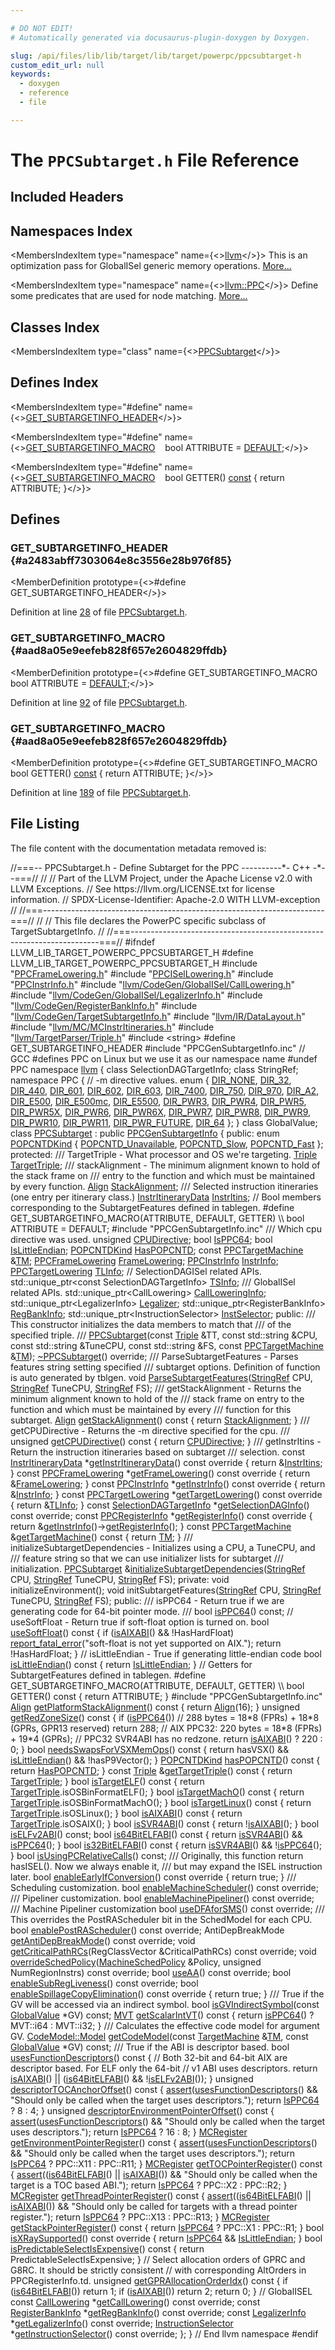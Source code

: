 ```yaml
---

# DO NOT EDIT!
# Automatically generated via docusaurus-plugin-doxygen by Doxygen.

slug: /api/files/lib/lib/target/lib/target/powerpc/ppcsubtarget-h
custom_edit_url: null
keywords:
  - doxygen
  - reference
  - file

---
```





# The `PPCSubtarget.h` File Reference

<DoxygenPage pluginConfig={pluginConfig}>



## Included Headers

<IncludesList>
<IncludesListItem
  filePath="PPCFrameLowering.h"
  permalink="/docs/api/files/lib/lib/target/lib/target/powerpc/ppcframelowering-h"
  isLocal="true" />
<IncludesListItem
  filePath="PPCISelLowering.h"
  permalink="/docs/api/files/lib/lib/target/lib/target/powerpc/ppcisellowering-h"
  isLocal="true" />
<IncludesListItem
  filePath="PPCInstrInfo.h"
  permalink="/docs/api/files/lib/lib/target/lib/target/powerpc/ppcinstrinfo-h"
  isLocal="true" />
<IncludesListItem
  filePath="llvm/CodeGen/GlobalISel/CallLowering.h"
  permalink="/docs/api/files/include/include/llvm/include/llvm/codegen/include/llvm/codegen/globalisel/calllowering-h"
  isLocal="true" />
<IncludesListItem
  filePath="llvm/CodeGen/GlobalISel/LegalizerInfo.h"
  permalink="/docs/api/files/include/include/llvm/include/llvm/codegen/include/llvm/codegen/globalisel/legalizerinfo-h"
  isLocal="true" />
<IncludesListItem
  filePath="llvm/CodeGen/RegisterBankInfo.h"
  permalink="/docs/api/files/include/include/llvm/include/llvm/codegen/registerbankinfo-h"
  isLocal="true" />
<IncludesListItem
  filePath="llvm/CodeGen/TargetSubtargetInfo.h"
  permalink="/docs/api/files/include/include/llvm/include/llvm/codegen/targetsubtargetinfo-h"
  isLocal="true" />
<IncludesListItem
  filePath="llvm/IR/DataLayout.h"
  permalink="/docs/api/files/include/include/llvm/include/llvm/ir/datalayout-h"
  isLocal="true" />
<IncludesListItem
  filePath="llvm/MC/MCInstrItineraries.h"
  permalink="/docs/api/files/include/include/llvm/include/llvm/mc/mcinstritineraries-h"
  isLocal="true" />
<IncludesListItem
  filePath="llvm/TargetParser/Triple.h"
  permalink="/docs/api/files/include/include/llvm/include/llvm/targetparser/triple-h"
  isLocal="true" />
<IncludesListItem
  filePath="string"
  permalink=""
  isLocal="false" />
<IncludesListItem
  filePath="PPCGenSubtargetInfo.inc"
  permalink=""
  isLocal="true" />
</IncludesList>

## Namespaces Index

<MembersIndex>

<MembersIndexItem
  type="namespace"
  name={<><a href="/docs/api/namespaces/llvm">llvm</a></>}>
This is an optimization pass for GlobalISel generic memory operations. <a href="/docs/api/namespaces/llvm/#details">More...</a>
</MembersIndexItem>

<MembersIndexItem
  type="namespace"
  name={<><a href="/docs/api/namespaces/llvm/ppc">llvm::PPC</a></>}>
Define some predicates that are used for node matching. <a href="/docs/api/namespaces/llvm/ppc/#details">More...</a>
</MembersIndexItem>

</MembersIndex>

## Classes Index

<MembersIndex>

<MembersIndexItem
  type="class"
  name={<><a href="/docs/api/classes/llvm/ppcsubtarget">PPCSubtarget</a></>}>
</MembersIndexItem>

</MembersIndex>

## Defines Index

<MembersIndex>

<MembersIndexItem
  type="#define"
  name={<><a href="#a2483abff7303064e8c3556e28b976f85">GET&#95;SUBTARGETINFO&#95;HEADER</a></>}>
</MembersIndexItem>

<MembersIndexItem
  type="#define"
  name={<><a href="#aad8a05e9eefeb828f657e2604829ffdb">GET&#95;SUBTARGETINFO&#95;MACRO</a>&nbsp;&nbsp;&nbsp;  bool ATTRIBUTE = <a href="/docs/api/files/lib/lib/analysis/branchprobabilityinfo-cpp/#a0bab6cbda2c6f1e9dd352004a6b9f393a5b39c8b553c821e7cddc6da64b5bd2ee">DEFAULT</a>;</>}>
</MembersIndexItem>

<MembersIndexItem
  type="#define"
  name={<><a href="#aad8a05e9eefeb828f657e2604829ffdb">GET&#95;SUBTARGETINFO&#95;MACRO</a>&nbsp;&nbsp;&nbsp;  bool GETTER() <a href="/docs/api/files/lib/lib/target/lib/target/aarch64/aarch64promoteconstant-cpp/#a90f8350fecae261c25be85d38b451bff">const</a> &#123; return ATTRIBUTE; &#125;</>}>
</MembersIndexItem>

</MembersIndex>


<SectionDefinition>

## Defines

### GET&#95;SUBTARGETINFO&#95;HEADER {#a2483abff7303064e8c3556e28b976f85}

<MemberDefinition
  prototype={<>#define GET&#95;SUBTARGETINFO&#95;HEADER</>}>

Definition at line <a href="#l00028">28</a> of file <a href="/docs/api/files/lib/lib/target/lib/target/powerpc/ppcsubtarget-h">PPCSubtarget.h</a>.
</MemberDefinition>

### GET&#95;SUBTARGETINFO&#95;MACRO {#aad8a05e9eefeb828f657e2604829ffdb}

<MemberDefinition
  prototype={<>#define GET&#95;SUBTARGETINFO&#95;MACRO&nbsp;&nbsp;&nbsp;  bool ATTRIBUTE = <a href="/docs/api/files/lib/lib/analysis/branchprobabilityinfo-cpp/#a0bab6cbda2c6f1e9dd352004a6b9f393a5b39c8b553c821e7cddc6da64b5bd2ee">DEFAULT</a>;</>}>

Definition at line <a href="#l00092">92</a> of file <a href="/docs/api/files/lib/lib/target/lib/target/powerpc/ppcsubtarget-h">PPCSubtarget.h</a>.
</MemberDefinition>

### GET&#95;SUBTARGETINFO&#95;MACRO {#aad8a05e9eefeb828f657e2604829ffdb}

<MemberDefinition
  prototype={<>#define GET&#95;SUBTARGETINFO&#95;MACRO&nbsp;&nbsp;&nbsp;  bool GETTER() <a href="/docs/api/files/lib/lib/target/lib/target/aarch64/aarch64promoteconstant-cpp/#a90f8350fecae261c25be85d38b451bff">const</a> &#123; return ATTRIBUTE; &#125;</>}>

Definition at line <a href="#l00189">189</a> of file <a href="/docs/api/files/lib/lib/target/lib/target/powerpc/ppcsubtarget-h">PPCSubtarget.h</a>.
</MemberDefinition>

</SectionDefinition>

## File Listing

The file content with the documentation metadata removed is:

<ProgramListing>

<Link id="l00001" /><CodeLine lineNumber="1"><Highlight kind="comment">//===-- PPCSubtarget.h - Define Subtarget for the PPC ----------&#42;- C++ -&#42;--===//</Highlight><Highlight kind="normal"></Highlight></CodeLine>
<Link id="l00002" /><CodeLine lineNumber="2"><Highlight kind="normal"></Highlight><Highlight kind="comment">//</Highlight><Highlight kind="normal"></Highlight></CodeLine>
<Link id="l00003" /><CodeLine lineNumber="3"><Highlight kind="normal"></Highlight><Highlight kind="comment">// Part of the LLVM Project, under the Apache License v2.0 with LLVM Exceptions.</Highlight><Highlight kind="normal"></Highlight></CodeLine>
<Link id="l00004" /><CodeLine lineNumber="4"><Highlight kind="normal"></Highlight><Highlight kind="comment">// See https://llvm.org/LICENSE.txt for license information.</Highlight><Highlight kind="normal"></Highlight></CodeLine>
<Link id="l00005" /><CodeLine lineNumber="5"><Highlight kind="normal"></Highlight><Highlight kind="comment">// SPDX-License-Identifier: Apache-2.0 WITH LLVM-exception</Highlight><Highlight kind="normal"></Highlight></CodeLine>
<Link id="l00006" /><CodeLine lineNumber="6"><Highlight kind="normal"></Highlight><Highlight kind="comment">//</Highlight><Highlight kind="normal"></Highlight></CodeLine>
<Link id="l00007" /><CodeLine lineNumber="7"><Highlight kind="normal"></Highlight><Highlight kind="comment">//===----------------------------------------------------------------------===//</Highlight><Highlight kind="normal"></Highlight></CodeLine>
<Link id="l00008" /><CodeLine lineNumber="8"><Highlight kind="normal"></Highlight><Highlight kind="comment">//</Highlight><Highlight kind="normal"></Highlight></CodeLine>
<Link id="l00009" /><CodeLine lineNumber="9"><Highlight kind="normal"></Highlight><Highlight kind="comment">// This file declares the PowerPC specific subclass of TargetSubtargetInfo.</Highlight><Highlight kind="normal"></Highlight></CodeLine>
<Link id="l00010" /><CodeLine lineNumber="10"><Highlight kind="normal"></Highlight><Highlight kind="comment">//</Highlight><Highlight kind="normal"></Highlight></CodeLine>
<Link id="l00011" /><CodeLine lineNumber="11"><Highlight kind="normal"></Highlight><Highlight kind="comment">//===----------------------------------------------------------------------===//</Highlight><Highlight kind="normal"></Highlight></CodeLine>
<Link id="l00012" /><CodeLine lineNumber="12"><Highlight kind="normal"></Highlight></CodeLine>
<Link id="l00013" /><CodeLine lineNumber="13"><Highlight kind="normal"></Highlight><Highlight kind="preprocessor">#ifndef LLVM&#95;LIB&#95;TARGET&#95;POWERPC&#95;PPCSUBTARGET&#95;H</Highlight><Highlight kind="normal"></Highlight></CodeLine>
<Link id="l00014" /><CodeLine lineNumber="14"><Highlight kind="normal"></Highlight><Highlight kind="preprocessor">#define LLVM&#95;LIB&#95;TARGET&#95;POWERPC&#95;PPCSUBTARGET&#95;H</Highlight><Highlight kind="normal"></Highlight></CodeLine>
<Link id="l00015" /><CodeLine lineNumber="15"><Highlight kind="normal"></Highlight></CodeLine>
<Link id="l00016" /><CodeLine lineNumber="16"><Highlight kind="normal"></Highlight><Highlight kind="preprocessor">#include &quot;<a href="/docs/api/files/lib/lib/target/lib/target/powerpc/ppcframelowering-h">PPCFrameLowering.h</a>&quot;</Highlight><Highlight kind="normal"></Highlight></CodeLine>
<Link id="l00017" /><CodeLine lineNumber="17"><Highlight kind="normal"></Highlight><Highlight kind="preprocessor">#include &quot;<a href="/docs/api/files/lib/lib/target/lib/target/powerpc/ppcisellowering-h">PPCISelLowering.h</a>&quot;</Highlight><Highlight kind="normal"></Highlight></CodeLine>
<Link id="l00018" /><CodeLine lineNumber="18"><Highlight kind="normal"></Highlight><Highlight kind="preprocessor">#include &quot;<a href="/docs/api/files/lib/lib/target/lib/target/powerpc/ppcinstrinfo-h">PPCInstrInfo.h</a>&quot;</Highlight><Highlight kind="normal"></Highlight></CodeLine>
<Link id="l00019" /><CodeLine lineNumber="19"><Highlight kind="normal"></Highlight><Highlight kind="preprocessor">#include &quot;<a href="/docs/api/files/include/include/llvm/include/llvm/codegen/include/llvm/codegen/globalisel/calllowering-h">llvm/CodeGen/GlobalISel/CallLowering.h</a>&quot;</Highlight><Highlight kind="normal"></Highlight></CodeLine>
<Link id="l00020" /><CodeLine lineNumber="20"><Highlight kind="normal"></Highlight><Highlight kind="preprocessor">#include &quot;<a href="/docs/api/files/include/include/llvm/include/llvm/codegen/include/llvm/codegen/globalisel/legalizerinfo-h">llvm/CodeGen/GlobalISel/LegalizerInfo.h</a>&quot;</Highlight><Highlight kind="normal"></Highlight></CodeLine>
<Link id="l00021" /><CodeLine lineNumber="21"><Highlight kind="normal"></Highlight><Highlight kind="preprocessor">#include &quot;<a href="/docs/api/files/include/include/llvm/include/llvm/codegen/registerbankinfo-h">llvm/CodeGen/RegisterBankInfo.h</a>&quot;</Highlight><Highlight kind="normal"></Highlight></CodeLine>
<Link id="l00022" /><CodeLine lineNumber="22"><Highlight kind="normal"></Highlight><Highlight kind="preprocessor">#include &quot;<a href="/docs/api/files/include/include/llvm/include/llvm/codegen/targetsubtargetinfo-h">llvm/CodeGen/TargetSubtargetInfo.h</a>&quot;</Highlight><Highlight kind="normal"></Highlight></CodeLine>
<Link id="l00023" /><CodeLine lineNumber="23"><Highlight kind="normal"></Highlight><Highlight kind="preprocessor">#include &quot;<a href="/docs/api/files/include/include/llvm/include/llvm/ir/datalayout-h">llvm/IR/DataLayout.h</a>&quot;</Highlight><Highlight kind="normal"></Highlight></CodeLine>
<Link id="l00024" /><CodeLine lineNumber="24"><Highlight kind="normal"></Highlight><Highlight kind="preprocessor">#include &quot;<a href="/docs/api/files/include/include/llvm/include/llvm/mc/mcinstritineraries-h">llvm/MC/MCInstrItineraries.h</a>&quot;</Highlight><Highlight kind="normal"></Highlight></CodeLine>
<Link id="l00025" /><CodeLine lineNumber="25"><Highlight kind="normal"></Highlight><Highlight kind="preprocessor">#include &quot;<a href="/docs/api/files/include/include/llvm/include/llvm/targetparser/triple-h">llvm/TargetParser/Triple.h</a>&quot;</Highlight><Highlight kind="normal"></Highlight></CodeLine>
<Link id="l00026" /><CodeLine lineNumber="26"><Highlight kind="normal"></Highlight><Highlight kind="preprocessor">#include &lt;string&gt;</Highlight><Highlight kind="normal"></Highlight></CodeLine>
<Link id="l00027" /><CodeLine lineNumber="27"><Highlight kind="normal"></Highlight></CodeLine>
<Link id="l00028" /><CodeLine lineNumber="28" lineLink="#a2483abff7303064e8c3556e28b976f85"><Highlight kind="normal"></Highlight><Highlight kind="preprocessor">#define GET&#95;SUBTARGETINFO&#95;HEADER</Highlight><Highlight kind="normal"></Highlight></CodeLine>
<Link id="l00029" /><CodeLine lineNumber="29"><Highlight kind="normal"></Highlight><Highlight kind="preprocessor">#include &quot;PPCGenSubtargetInfo.inc&quot;</Highlight><Highlight kind="normal"></Highlight></CodeLine>
<Link id="l00030" /><CodeLine lineNumber="30"><Highlight kind="normal"></Highlight></CodeLine>
<Link id="l00031" /><CodeLine lineNumber="31"><Highlight kind="normal"></Highlight><Highlight kind="comment">// GCC #defines PPC on Linux but we use it as our namespace name</Highlight><Highlight kind="normal"></Highlight></CodeLine>
<Link id="l00032" /><CodeLine lineNumber="32"><Highlight kind="normal"></Highlight><Highlight kind="preprocessor">#undef PPC</Highlight><Highlight kind="normal"></Highlight></CodeLine>
<Link id="l00033" /><CodeLine lineNumber="33"><Highlight kind="normal"></Highlight></CodeLine>
<Link id="l00034" /><CodeLine lineNumber="34"><Highlight kind="normal"></Highlight><Highlight kind="keyword">namespace </Highlight><Highlight kind="normal"><a href="/docs/api/namespaces/llvm">llvm</a> &#123;</Highlight></CodeLine>
<Link id="l00035" /><CodeLine lineNumber="35"><Highlight kind="normal"></Highlight><Highlight kind="keyword">class </Highlight><Highlight kind="normal">SelectionDAGTargetInfo;</Highlight></CodeLine>
<Link id="l00036" /><CodeLine lineNumber="36"><Highlight kind="normal"></Highlight><Highlight kind="keyword">class </Highlight><Highlight kind="normal">StringRef;</Highlight></CodeLine>
<Link id="l00037" /><CodeLine lineNumber="37"><Highlight kind="normal"></Highlight></CodeLine>
<Link id="l00038" /><CodeLine lineNumber="38"><Highlight kind="normal"></Highlight><Highlight kind="keyword">namespace </Highlight><Highlight kind="normal">PPC &#123;</Highlight></CodeLine>
<Link id="l00039" /><CodeLine lineNumber="39"><Highlight kind="normal">  </Highlight><Highlight kind="comment">// -m directive values.</Highlight><Highlight kind="normal"></Highlight></CodeLine>
<Link id="l00040" /><CodeLine lineNumber="40"><Highlight kind="normal"></Highlight><Highlight kind="keyword">enum</Highlight><Highlight kind="normal"> &#123;</Highlight></CodeLine>
<Link id="l00041" /><CodeLine lineNumber="41" lineLink="/docs/api/namespaces/llvm/ppc/#afabcc2ff4ea75ff845f97b0807e8de34abf20d995fb8903fac5baf09797e6ed80"><Highlight kind="normal">  <a href="/docs/api/namespaces/llvm/ppc/#afabcc2ff4ea75ff845f97b0807e8de34abf20d995fb8903fac5baf09797e6ed80">DIR&#95;NONE</a>,</Highlight></CodeLine>
<Link id="l00042" /><CodeLine lineNumber="42" lineLink="/docs/api/namespaces/llvm/ppc/#afabcc2ff4ea75ff845f97b0807e8de34aba3e2f71e6bcfa95d8ef5836ba47f02f"><Highlight kind="normal">  <a href="/docs/api/namespaces/llvm/ppc/#afabcc2ff4ea75ff845f97b0807e8de34aba3e2f71e6bcfa95d8ef5836ba47f02f">DIR&#95;32</a>,</Highlight></CodeLine>
<Link id="l00043" /><CodeLine lineNumber="43" lineLink="/docs/api/namespaces/llvm/ppc/#afabcc2ff4ea75ff845f97b0807e8de34a7b91cd4044a62473da3166dd0d2b2ddc"><Highlight kind="normal">  <a href="/docs/api/namespaces/llvm/ppc/#afabcc2ff4ea75ff845f97b0807e8de34a7b91cd4044a62473da3166dd0d2b2ddc">DIR&#95;440</a>,</Highlight></CodeLine>
<Link id="l00044" /><CodeLine lineNumber="44" lineLink="/docs/api/namespaces/llvm/ppc/#afabcc2ff4ea75ff845f97b0807e8de34afdebe93c0e18a5453835f8df1c13e5e4"><Highlight kind="normal">  <a href="/docs/api/namespaces/llvm/ppc/#afabcc2ff4ea75ff845f97b0807e8de34afdebe93c0e18a5453835f8df1c13e5e4">DIR&#95;601</a>,</Highlight></CodeLine>
<Link id="l00045" /><CodeLine lineNumber="45" lineLink="/docs/api/namespaces/llvm/ppc/#afabcc2ff4ea75ff845f97b0807e8de34a62ee0718349ae36cd1a8ed500abcd878"><Highlight kind="normal">  <a href="/docs/api/namespaces/llvm/ppc/#afabcc2ff4ea75ff845f97b0807e8de34a62ee0718349ae36cd1a8ed500abcd878">DIR&#95;602</a>,</Highlight></CodeLine>
<Link id="l00046" /><CodeLine lineNumber="46" lineLink="/docs/api/namespaces/llvm/ppc/#afabcc2ff4ea75ff845f97b0807e8de34a3962994d8e938b9593218caf575ef6bd"><Highlight kind="normal">  <a href="/docs/api/namespaces/llvm/ppc/#afabcc2ff4ea75ff845f97b0807e8de34a3962994d8e938b9593218caf575ef6bd">DIR&#95;603</a>,</Highlight></CodeLine>
<Link id="l00047" /><CodeLine lineNumber="47" lineLink="/docs/api/namespaces/llvm/ppc/#afabcc2ff4ea75ff845f97b0807e8de34a6cdba3048334fa40e8f46956ffeab0c3"><Highlight kind="normal">  <a href="/docs/api/namespaces/llvm/ppc/#afabcc2ff4ea75ff845f97b0807e8de34a6cdba3048334fa40e8f46956ffeab0c3">DIR&#95;7400</a>,</Highlight></CodeLine>
<Link id="l00048" /><CodeLine lineNumber="48" lineLink="/docs/api/namespaces/llvm/ppc/#afabcc2ff4ea75ff845f97b0807e8de34aa77883b2e65039199cd95b624cab29b2"><Highlight kind="normal">  <a href="/docs/api/namespaces/llvm/ppc/#afabcc2ff4ea75ff845f97b0807e8de34aa77883b2e65039199cd95b624cab29b2">DIR&#95;750</a>,</Highlight></CodeLine>
<Link id="l00049" /><CodeLine lineNumber="49" lineLink="/docs/api/namespaces/llvm/ppc/#afabcc2ff4ea75ff845f97b0807e8de34a56adb1ba4082b00854c8401847ade1a9"><Highlight kind="normal">  <a href="/docs/api/namespaces/llvm/ppc/#afabcc2ff4ea75ff845f97b0807e8de34a56adb1ba4082b00854c8401847ade1a9">DIR&#95;970</a>,</Highlight></CodeLine>
<Link id="l00050" /><CodeLine lineNumber="50" lineLink="/docs/api/namespaces/llvm/ppc/#afabcc2ff4ea75ff845f97b0807e8de34ab81d0aba13bef5a963bb14709390283e"><Highlight kind="normal">  <a href="/docs/api/namespaces/llvm/ppc/#afabcc2ff4ea75ff845f97b0807e8de34ab81d0aba13bef5a963bb14709390283e">DIR&#95;A2</a>,</Highlight></CodeLine>
<Link id="l00051" /><CodeLine lineNumber="51" lineLink="/docs/api/namespaces/llvm/ppc/#afabcc2ff4ea75ff845f97b0807e8de34aa3892c789487c6e4d64043ae996717ee"><Highlight kind="normal">  <a href="/docs/api/namespaces/llvm/ppc/#afabcc2ff4ea75ff845f97b0807e8de34aa3892c789487c6e4d64043ae996717ee">DIR&#95;E500</a>,</Highlight></CodeLine>
<Link id="l00052" /><CodeLine lineNumber="52" lineLink="/docs/api/namespaces/llvm/ppc/#afabcc2ff4ea75ff845f97b0807e8de34a00d4f7d7f8d110db90749f417fceff3a"><Highlight kind="normal">  <a href="/docs/api/namespaces/llvm/ppc/#afabcc2ff4ea75ff845f97b0807e8de34a00d4f7d7f8d110db90749f417fceff3a">DIR&#95;E500mc</a>,</Highlight></CodeLine>
<Link id="l00053" /><CodeLine lineNumber="53" lineLink="/docs/api/namespaces/llvm/ppc/#afabcc2ff4ea75ff845f97b0807e8de34ac4e6bb06de05f2620850b3fc53a0433e"><Highlight kind="normal">  <a href="/docs/api/namespaces/llvm/ppc/#afabcc2ff4ea75ff845f97b0807e8de34ac4e6bb06de05f2620850b3fc53a0433e">DIR&#95;E5500</a>,</Highlight></CodeLine>
<Link id="l00054" /><CodeLine lineNumber="54" lineLink="/docs/api/namespaces/llvm/ppc/#afabcc2ff4ea75ff845f97b0807e8de34a80679195ad86168a8664a9ee102ce948"><Highlight kind="normal">  <a href="/docs/api/namespaces/llvm/ppc/#afabcc2ff4ea75ff845f97b0807e8de34a80679195ad86168a8664a9ee102ce948">DIR&#95;PWR3</a>,</Highlight></CodeLine>
<Link id="l00055" /><CodeLine lineNumber="55" lineLink="/docs/api/namespaces/llvm/ppc/#afabcc2ff4ea75ff845f97b0807e8de34a1a9618f9addb07ce52555fa524ccf39d"><Highlight kind="normal">  <a href="/docs/api/namespaces/llvm/ppc/#afabcc2ff4ea75ff845f97b0807e8de34a1a9618f9addb07ce52555fa524ccf39d">DIR&#95;PWR4</a>,</Highlight></CodeLine>
<Link id="l00056" /><CodeLine lineNumber="56" lineLink="/docs/api/namespaces/llvm/ppc/#afabcc2ff4ea75ff845f97b0807e8de34a690b5c342106c270b005123adec2d7e6"><Highlight kind="normal">  <a href="/docs/api/namespaces/llvm/ppc/#afabcc2ff4ea75ff845f97b0807e8de34a690b5c342106c270b005123adec2d7e6">DIR&#95;PWR5</a>,</Highlight></CodeLine>
<Link id="l00057" /><CodeLine lineNumber="57" lineLink="/docs/api/namespaces/llvm/ppc/#afabcc2ff4ea75ff845f97b0807e8de34a40aa4eed5523516b6f4be5d29307b5cc"><Highlight kind="normal">  <a href="/docs/api/namespaces/llvm/ppc/#afabcc2ff4ea75ff845f97b0807e8de34a40aa4eed5523516b6f4be5d29307b5cc">DIR&#95;PWR5X</a>,</Highlight></CodeLine>
<Link id="l00058" /><CodeLine lineNumber="58" lineLink="/docs/api/namespaces/llvm/ppc/#afabcc2ff4ea75ff845f97b0807e8de34aa2b626cb4809ee8a3b3da9d475eabe05"><Highlight kind="normal">  <a href="/docs/api/namespaces/llvm/ppc/#afabcc2ff4ea75ff845f97b0807e8de34aa2b626cb4809ee8a3b3da9d475eabe05">DIR&#95;PWR6</a>,</Highlight></CodeLine>
<Link id="l00059" /><CodeLine lineNumber="59" lineLink="/docs/api/namespaces/llvm/ppc/#afabcc2ff4ea75ff845f97b0807e8de34a664d0abca2c75f8a6f8ce2dcc21cd676"><Highlight kind="normal">  <a href="/docs/api/namespaces/llvm/ppc/#afabcc2ff4ea75ff845f97b0807e8de34a664d0abca2c75f8a6f8ce2dcc21cd676">DIR&#95;PWR6X</a>,</Highlight></CodeLine>
<Link id="l00060" /><CodeLine lineNumber="60" lineLink="/docs/api/namespaces/llvm/ppc/#afabcc2ff4ea75ff845f97b0807e8de34a0c8a5dd168df904e8c29520a47502a61"><Highlight kind="normal">  <a href="/docs/api/namespaces/llvm/ppc/#afabcc2ff4ea75ff845f97b0807e8de34a0c8a5dd168df904e8c29520a47502a61">DIR&#95;PWR7</a>,</Highlight></CodeLine>
<Link id="l00061" /><CodeLine lineNumber="61" lineLink="/docs/api/namespaces/llvm/ppc/#afabcc2ff4ea75ff845f97b0807e8de34aa3de856d909c5b0166919bf6e4bd1a3d"><Highlight kind="normal">  <a href="/docs/api/namespaces/llvm/ppc/#afabcc2ff4ea75ff845f97b0807e8de34aa3de856d909c5b0166919bf6e4bd1a3d">DIR&#95;PWR8</a>,</Highlight></CodeLine>
<Link id="l00062" /><CodeLine lineNumber="62" lineLink="/docs/api/namespaces/llvm/ppc/#afabcc2ff4ea75ff845f97b0807e8de34a0a03bfd83c00f4d1edab975b7bfe7f36"><Highlight kind="normal">  <a href="/docs/api/namespaces/llvm/ppc/#afabcc2ff4ea75ff845f97b0807e8de34a0a03bfd83c00f4d1edab975b7bfe7f36">DIR&#95;PWR9</a>,</Highlight></CodeLine>
<Link id="l00063" /><CodeLine lineNumber="63" lineLink="/docs/api/namespaces/llvm/ppc/#afabcc2ff4ea75ff845f97b0807e8de34a1a5dee2be7c154497739282b30ab123c"><Highlight kind="normal">  <a href="/docs/api/namespaces/llvm/ppc/#afabcc2ff4ea75ff845f97b0807e8de34a1a5dee2be7c154497739282b30ab123c">DIR&#95;PWR10</a>,</Highlight></CodeLine>
<Link id="l00064" /><CodeLine lineNumber="64" lineLink="/docs/api/namespaces/llvm/ppc/#afabcc2ff4ea75ff845f97b0807e8de34af6a785f2b13ce7870e8e4e6b9653f32f"><Highlight kind="normal">  <a href="/docs/api/namespaces/llvm/ppc/#afabcc2ff4ea75ff845f97b0807e8de34af6a785f2b13ce7870e8e4e6b9653f32f">DIR&#95;PWR11</a>,</Highlight></CodeLine>
<Link id="l00065" /><CodeLine lineNumber="65" lineLink="/docs/api/namespaces/llvm/ppc/#afabcc2ff4ea75ff845f97b0807e8de34ac1fc2f6d654da4e5a6a601e19d423846"><Highlight kind="normal">  <a href="/docs/api/namespaces/llvm/ppc/#afabcc2ff4ea75ff845f97b0807e8de34ac1fc2f6d654da4e5a6a601e19d423846">DIR&#95;PWR&#95;FUTURE</a>,</Highlight></CodeLine>
<Link id="l00066" /><CodeLine lineNumber="66" lineLink="/docs/api/namespaces/llvm/ppc/#afabcc2ff4ea75ff845f97b0807e8de34a00917bbd257bd4ee796f398e9c563a11"><Highlight kind="normal">  <a href="/docs/api/namespaces/llvm/ppc/#afabcc2ff4ea75ff845f97b0807e8de34a00917bbd257bd4ee796f398e9c563a11">DIR&#95;64</a></Highlight></CodeLine>
<Link id="l00067" /><CodeLine lineNumber="67"><Highlight kind="normal">&#125;;</Highlight></CodeLine>
<Link id="l00068" /><CodeLine lineNumber="68"><Highlight kind="normal">&#125;</Highlight></CodeLine>
<Link id="l00069" /><CodeLine lineNumber="69"><Highlight kind="normal"></Highlight></CodeLine>
<Link id="l00070" /><CodeLine lineNumber="70"><Highlight kind="normal"></Highlight><Highlight kind="keyword">class </Highlight><Highlight kind="normal">GlobalValue;</Highlight></CodeLine>
<Link id="l00071" /><CodeLine lineNumber="71"><Highlight kind="normal"></Highlight></CodeLine>
<Link id="l00072" /><CodeLine lineNumber="72" lineLink="/docs/api/classes/llvm/ppcsubtarget"><Highlight kind="normal"></Highlight><Highlight kind="keyword">class </Highlight><Highlight kind="normal"><a href="/docs/api/classes/llvm/ppcsubtarget/#ae14557250e6afc406b994fd40e8f5f93">PPCSubtarget</a> : </Highlight><Highlight kind="keyword">public</Highlight><Highlight kind="normal"> <a href="/docs/api/classes/ppcgensubtargetinfo">PPCGenSubtargetInfo</a> &#123;</Highlight></CodeLine>
<Link id="l00073" /><CodeLine lineNumber="73"><Highlight kind="normal"></Highlight><Highlight kind="keyword">public</Highlight><Highlight kind="normal">:</Highlight></CodeLine>
<Link id="l00074" /><CodeLine lineNumber="74" lineLink="/docs/api/classes/llvm/ppcsubtarget/#a2eeb56ba19044c9c01c2c0606ada7083"><Highlight kind="normal">  </Highlight><Highlight kind="keyword">enum</Highlight><Highlight kind="normal"> <a href="/docs/api/classes/llvm/ppcsubtarget/#a2eeb56ba19044c9c01c2c0606ada7083">POPCNTDKind</a> &#123;</Highlight></CodeLine>
<Link id="l00075" /><CodeLine lineNumber="75" lineLink="/docs/api/classes/llvm/ppcsubtarget/#a2eeb56ba19044c9c01c2c0606ada7083adf6cd18e5546a8897639fa528f81f375"><Highlight kind="normal">    <a href="/docs/api/classes/llvm/ppcsubtarget/#a2eeb56ba19044c9c01c2c0606ada7083adf6cd18e5546a8897639fa528f81f375">POPCNTD&#95;Unavailable</a>,</Highlight></CodeLine>
<Link id="l00076" /><CodeLine lineNumber="76" lineLink="/docs/api/classes/llvm/ppcsubtarget/#a2eeb56ba19044c9c01c2c0606ada7083ab0fb8c03d2414c080c21b73aeae5a13c"><Highlight kind="normal">    <a href="/docs/api/classes/llvm/ppcsubtarget/#a2eeb56ba19044c9c01c2c0606ada7083ab0fb8c03d2414c080c21b73aeae5a13c">POPCNTD&#95;Slow</a>,</Highlight></CodeLine>
<Link id="l00077" /><CodeLine lineNumber="77" lineLink="/docs/api/classes/llvm/ppcsubtarget/#a2eeb56ba19044c9c01c2c0606ada7083a5905b4b9443e62f9efe0c22aab6260d3"><Highlight kind="normal">    <a href="/docs/api/classes/llvm/ppcsubtarget/#a2eeb56ba19044c9c01c2c0606ada7083a5905b4b9443e62f9efe0c22aab6260d3">POPCNTD&#95;Fast</a></Highlight></CodeLine>
<Link id="l00078" /><CodeLine lineNumber="78"><Highlight kind="normal">  &#125;;</Highlight></CodeLine>
<Link id="l00079" /><CodeLine lineNumber="79"><Highlight kind="normal"></Highlight></CodeLine>
<Link id="l00080" /><CodeLine lineNumber="80"><Highlight kind="normal"></Highlight><Highlight kind="keyword">protected</Highlight><Highlight kind="normal">:</Highlight><Highlight kind="comment"></Highlight></CodeLine>
<Link id="l00081" /><CodeLine lineNumber="81"><Highlight kind="comment">  /// TargetTriple - What processor and OS we&#39;re targeting.</Highlight><Highlight kind="normal"></Highlight></CodeLine>
<Link id="l00082" /><CodeLine lineNumber="82" lineLink="/docs/api/classes/llvm/ppcsubtarget/#a42143f998fef45d515043b7d47249db2"><Highlight kind="normal">  <a href="/docs/api/classes/llvm/triple">Triple</a> <a href="/docs/api/classes/llvm/ppcsubtarget/#a42143f998fef45d515043b7d47249db2">TargetTriple</a>;</Highlight></CodeLine>
<Link id="l00083" /><CodeLine lineNumber="83"><Highlight kind="normal"></Highlight><Highlight kind="comment"></Highlight></CodeLine>
<Link id="l00084" /><CodeLine lineNumber="84"><Highlight kind="comment">  /// stackAlignment - The minimum alignment known to hold of the stack frame on</Highlight></CodeLine>
<Link id="l00085" /><CodeLine lineNumber="85"><Highlight kind="comment">  /// entry to the function and which must be maintained by every function.</Highlight><Highlight kind="normal"></Highlight></CodeLine>
<Link id="l00086" /><CodeLine lineNumber="86" lineLink="/docs/api/classes/llvm/ppcsubtarget/#a5615780de41c907a7b5b48d1f3b94e15"><Highlight kind="normal">  <a href="/docs/api/structs/llvm/align">Align</a> <a href="/docs/api/classes/llvm/ppcsubtarget/#a5615780de41c907a7b5b48d1f3b94e15">StackAlignment</a>;</Highlight></CodeLine>
<Link id="l00087" /><CodeLine lineNumber="87"><Highlight kind="normal"></Highlight><Highlight kind="comment"></Highlight></CodeLine>
<Link id="l00088" /><CodeLine lineNumber="88"><Highlight kind="comment">  /// Selected instruction itineraries (one entry per itinerary class.)</Highlight><Highlight kind="normal"></Highlight></CodeLine>
<Link id="l00089" /><CodeLine lineNumber="89" lineLink="/docs/api/classes/llvm/ppcsubtarget/#a556a987e65c2ba607b0bd95b9addc794"><Highlight kind="normal">  <a href="/docs/api/classes/llvm/instritinerarydata">InstrItineraryData</a> <a href="/docs/api/classes/llvm/ppcsubtarget/#a556a987e65c2ba607b0bd95b9addc794">InstrItins</a>;</Highlight></CodeLine>
<Link id="l00090" /><CodeLine lineNumber="90"><Highlight kind="normal"></Highlight></CodeLine>
<Link id="l00091" /><CodeLine lineNumber="91"><Highlight kind="normal"></Highlight><Highlight kind="comment">// Bool members corresponding to the SubtargetFeatures defined in tablegen.</Highlight><Highlight kind="normal"></Highlight></CodeLine>
<Link id="l00092" /><CodeLine lineNumber="92" lineLink="#aad8a05e9eefeb828f657e2604829ffdb"><Highlight kind="normal"></Highlight><Highlight kind="preprocessor">#define GET&#95;SUBTARGETINFO&#95;MACRO(ATTRIBUTE, DEFAULT, GETTER)                    \\</Highlight></CodeLine>
<Link id="l00093" /><CodeLine lineNumber="93"><Highlight kind="preprocessor">  bool ATTRIBUTE = DEFAULT;</Highlight><Highlight kind="normal"></Highlight></CodeLine>
<Link id="l00094" /><CodeLine lineNumber="94"><Highlight kind="normal"></Highlight><Highlight kind="preprocessor">#include &quot;PPCGenSubtargetInfo.inc&quot;</Highlight><Highlight kind="normal"></Highlight></CodeLine>
<Link id="l00095" /><CodeLine lineNumber="95"><Highlight kind="normal"></Highlight><Highlight kind="comment"></Highlight></CodeLine>
<Link id="l00096" /><CodeLine lineNumber="96"><Highlight kind="comment">  /// Which cpu directive was used.</Highlight><Highlight kind="normal"></Highlight></CodeLine>
<Link id="l00097" /><CodeLine lineNumber="97" lineLink="/docs/api/classes/llvm/ppcsubtarget/#a8cf430e8f55311f8a5c915f934b10564"><Highlight kind="normal">  </Highlight><Highlight kind="keywordtype">unsigned</Highlight><Highlight kind="normal"> <a href="/docs/api/classes/llvm/ppcsubtarget/#a8cf430e8f55311f8a5c915f934b10564">CPUDirective</a>;</Highlight></CodeLine>
<Link id="l00098" /><CodeLine lineNumber="98"><Highlight kind="normal"></Highlight></CodeLine>
<Link id="l00099" /><CodeLine lineNumber="99" lineLink="/docs/api/classes/llvm/ppcsubtarget/#afe1a03cb47163239bf6af7300a56f47a"><Highlight kind="normal">  </Highlight><Highlight kind="keywordtype">bool</Highlight><Highlight kind="normal"> <a href="/docs/api/classes/llvm/ppcsubtarget/#afe1a03cb47163239bf6af7300a56f47a">IsPPC64</a>;</Highlight></CodeLine>
<Link id="l00100" /><CodeLine lineNumber="100" lineLink="/docs/api/classes/llvm/ppcsubtarget/#a033667dfabbb37781612b299275b2cd4"><Highlight kind="normal">  </Highlight><Highlight kind="keywordtype">bool</Highlight><Highlight kind="normal"> <a href="/docs/api/classes/llvm/ppcsubtarget/#a033667dfabbb37781612b299275b2cd4">IsLittleEndian</a>;</Highlight></CodeLine>
<Link id="l00101" /><CodeLine lineNumber="101"><Highlight kind="normal"></Highlight></CodeLine>
<Link id="l00102" /><CodeLine lineNumber="102" lineLink="/docs/api/classes/llvm/ppcsubtarget/#a4f4ee519b7eb7c0b01b4c4f21e1bfe77"><Highlight kind="normal">  <a href="/docs/api/classes/llvm/ppcsubtarget/#a2eeb56ba19044c9c01c2c0606ada7083">POPCNTDKind</a> <a href="/docs/api/classes/llvm/ppcsubtarget/#a4f4ee519b7eb7c0b01b4c4f21e1bfe77">HasPOPCNTD</a>;</Highlight></CodeLine>
<Link id="l00103" /><CodeLine lineNumber="103"><Highlight kind="normal"></Highlight></CodeLine>
<Link id="l00104" /><CodeLine lineNumber="104" lineLink="/docs/api/classes/llvm/ppcsubtarget/#ae2ea016ce9b29b6f90eb058aedceca4b"><Highlight kind="normal">  </Highlight><Highlight kind="keyword">const</Highlight><Highlight kind="normal"> <a href="/docs/api/classes/llvm/ppctargetmachine">PPCTargetMachine</a> &amp;<a href="/docs/api/classes/llvm/ppcsubtarget/#ae2ea016ce9b29b6f90eb058aedceca4b">TM</a>;</Highlight></CodeLine>
<Link id="l00105" /><CodeLine lineNumber="105" lineLink="/docs/api/classes/llvm/ppcsubtarget/#a3e9bfe3064232d157505fe041db301d2"><Highlight kind="normal">  <a href="/docs/api/classes/llvm/ppcframelowering">PPCFrameLowering</a> <a href="/docs/api/classes/llvm/ppcsubtarget/#a3e9bfe3064232d157505fe041db301d2">FrameLowering</a>;</Highlight></CodeLine>
<Link id="l00106" /><CodeLine lineNumber="106" lineLink="/docs/api/classes/llvm/ppcsubtarget/#a65b8ad9569e3edf6f8ec8bddd7e15e7f"><Highlight kind="normal">  <a href="/docs/api/classes/llvm/ppcinstrinfo">PPCInstrInfo</a> <a href="/docs/api/classes/llvm/ppcsubtarget/#a65b8ad9569e3edf6f8ec8bddd7e15e7f">InstrInfo</a>;</Highlight></CodeLine>
<Link id="l00107" /><CodeLine lineNumber="107" lineLink="/docs/api/classes/llvm/ppcsubtarget/#a16ca38e98ae387775c7fda7da2b26d6b"><Highlight kind="normal">  <a href="/docs/api/classes/llvm/ppctargetlowering">PPCTargetLowering</a> <a href="/docs/api/classes/llvm/ppcsubtarget/#a16ca38e98ae387775c7fda7da2b26d6b">TLInfo</a>;</Highlight></CodeLine>
<Link id="l00108" /><CodeLine lineNumber="108"><Highlight kind="normal"></Highlight></CodeLine>
<Link id="l00109" /><CodeLine lineNumber="109"><Highlight kind="normal">  </Highlight><Highlight kind="comment">// SelectionDAGISel related APIs.</Highlight><Highlight kind="normal"></Highlight></CodeLine>
<Link id="l00110" /><CodeLine lineNumber="110" lineLink="/docs/api/classes/llvm/ppcsubtarget/#ae705899524cc9dc65eb8e90be1c342ca"><Highlight kind="normal">  std::unique&#95;ptr&lt;const SelectionDAGTargetInfo&gt; <a href="/docs/api/classes/llvm/ppcsubtarget/#ae705899524cc9dc65eb8e90be1c342ca">TSInfo</a>;</Highlight></CodeLine>
<Link id="l00111" /><CodeLine lineNumber="111"><Highlight kind="normal"></Highlight><Highlight kind="comment"></Highlight></CodeLine>
<Link id="l00112" /><CodeLine lineNumber="112"><Highlight kind="comment">  /// GlobalISel related APIs.</Highlight><Highlight kind="normal"></Highlight></CodeLine>
<Link id="l00113" /><CodeLine lineNumber="113" lineLink="/docs/api/classes/llvm/ppcsubtarget/#afa9390b7bdd37d7aa6fc1316915ed92d"><Highlight kind="normal">  std::unique&#95;ptr&lt;CallLowering&gt; <a href="/docs/api/classes/llvm/ppcsubtarget/#afa9390b7bdd37d7aa6fc1316915ed92d">CallLoweringInfo</a>;</Highlight></CodeLine>
<Link id="l00114" /><CodeLine lineNumber="114" lineLink="/docs/api/classes/llvm/ppcsubtarget/#a15a2cf75558dd706b0e1220972c7ea0b"><Highlight kind="normal">  std::unique&#95;ptr&lt;LegalizerInfo&gt; <a href="/docs/api/classes/llvm/ppcsubtarget/#a15a2cf75558dd706b0e1220972c7ea0b">Legalizer</a>;</Highlight></CodeLine>
<Link id="l00115" /><CodeLine lineNumber="115" lineLink="/docs/api/classes/llvm/ppcsubtarget/#a47f84c3ba6bace6ecc50e2eb96bdbea2"><Highlight kind="normal">  std::unique&#95;ptr&lt;RegisterBankInfo&gt; <a href="/docs/api/classes/llvm/ppcsubtarget/#a47f84c3ba6bace6ecc50e2eb96bdbea2">RegBankInfo</a>;</Highlight></CodeLine>
<Link id="l00116" /><CodeLine lineNumber="116" lineLink="/docs/api/classes/llvm/ppcsubtarget/#a0536561eb82f66bd686edc267b707da3"><Highlight kind="normal">  std::unique&#95;ptr&lt;InstructionSelector&gt; <a href="/docs/api/classes/llvm/ppcsubtarget/#a0536561eb82f66bd686edc267b707da3">InstSelector</a>;</Highlight></CodeLine>
<Link id="l00117" /><CodeLine lineNumber="117"><Highlight kind="normal"></Highlight></CodeLine>
<Link id="l00118" /><CodeLine lineNumber="118"><Highlight kind="normal"></Highlight><Highlight kind="keyword">public</Highlight><Highlight kind="normal">:</Highlight><Highlight kind="comment"></Highlight></CodeLine>
<Link id="l00119" /><CodeLine lineNumber="119"><Highlight kind="comment">  /// This constructor initializes the data members to match that</Highlight></CodeLine>
<Link id="l00120" /><CodeLine lineNumber="120"><Highlight kind="comment">  /// of the specified triple.</Highlight></CodeLine>
<Link id="l00121" /><CodeLine lineNumber="121"><Highlight kind="comment">  ///</Highlight><Highlight kind="normal"></Highlight></CodeLine>
<Link id="l00122" /><CodeLine lineNumber="122"><Highlight kind="normal">  <a href="/docs/api/classes/llvm/ppcsubtarget/#ae14557250e6afc406b994fd40e8f5f93">PPCSubtarget</a>(</Highlight><Highlight kind="keyword">const</Highlight><Highlight kind="normal"> <a href="/docs/api/classes/llvm/triple">Triple</a> &amp;TT, </Highlight><Highlight kind="keyword">const</Highlight><Highlight kind="normal"> std::string &amp;CPU,</Highlight></CodeLine>
<Link id="l00123" /><CodeLine lineNumber="123"><Highlight kind="normal">               </Highlight><Highlight kind="keyword">const</Highlight><Highlight kind="normal"> std::string &amp;TuneCPU, </Highlight><Highlight kind="keyword">const</Highlight><Highlight kind="normal"> std::string &amp;FS,</Highlight></CodeLine>
<Link id="l00124" /><CodeLine lineNumber="124"><Highlight kind="normal">               </Highlight><Highlight kind="keyword">const</Highlight><Highlight kind="normal"> <a href="/docs/api/classes/llvm/ppctargetmachine">PPCTargetMachine</a> &amp;<a href="/docs/api/classes/llvm/ppcsubtarget/#ae2ea016ce9b29b6f90eb058aedceca4b">TM</a>);</Highlight></CodeLine>
<Link id="l00125" /><CodeLine lineNumber="125"><Highlight kind="normal"></Highlight></CodeLine>
<Link id="l00126" /><CodeLine lineNumber="126" lineLink="/docs/api/classes/llvm/ppcsubtarget/#a48e64dd0e8d19b4c797abb71622008f0"><Highlight kind="normal">  <a href="/docs/api/classes/llvm/ppcsubtarget/#a48e64dd0e8d19b4c797abb71622008f0">~PPCSubtarget</a>() </Highlight><Highlight kind="keyword">override</Highlight><Highlight kind="normal">;</Highlight></CodeLine>
<Link id="l00127" /><CodeLine lineNumber="127"><Highlight kind="normal"></Highlight><Highlight kind="comment"></Highlight></CodeLine>
<Link id="l00128" /><CodeLine lineNumber="128"><Highlight kind="comment">  /// ParseSubtargetFeatures - Parses features string setting specified</Highlight></CodeLine>
<Link id="l00129" /><CodeLine lineNumber="129"><Highlight kind="comment">  /// subtarget options.  Definition of function is auto generated by tblgen.</Highlight><Highlight kind="normal"></Highlight></CodeLine>
<Link id="l00130" /><CodeLine lineNumber="130" lineLink="/docs/api/classes/llvm/ppcsubtarget/#afec26f51f40af3d2379093d906cae749"><Highlight kind="normal">  </Highlight><Highlight kind="keywordtype">void</Highlight><Highlight kind="normal"> <a href="/docs/api/classes/llvm/ppcsubtarget/#afec26f51f40af3d2379093d906cae749">ParseSubtargetFeatures</a>(<a href="/docs/api/classes/llvm/stringref">StringRef</a> CPU, <a href="/docs/api/classes/llvm/stringref">StringRef</a> TuneCPU, <a href="/docs/api/classes/llvm/stringref">StringRef</a> FS);</Highlight></CodeLine>
<Link id="l00131" /><CodeLine lineNumber="131"><Highlight kind="normal"></Highlight><Highlight kind="comment"></Highlight></CodeLine>
<Link id="l00132" /><CodeLine lineNumber="132"><Highlight kind="comment">  /// getStackAlignment - Returns the minimum alignment known to hold of the</Highlight></CodeLine>
<Link id="l00133" /><CodeLine lineNumber="133"><Highlight kind="comment">  /// stack frame on entry to the function and which must be maintained by every</Highlight></CodeLine>
<Link id="l00134" /><CodeLine lineNumber="134"><Highlight kind="comment">  /// function for this subtarget.</Highlight><Highlight kind="normal"></Highlight></CodeLine>
<Link id="l00135" /><CodeLine lineNumber="135" lineLink="/docs/api/classes/llvm/ppcsubtarget/#acf53e983185d3f9a87ecfd9a898a1e18"><Highlight kind="normal">  <a href="/docs/api/structs/llvm/align">Align</a> <a href="/docs/api/classes/llvm/ppcsubtarget/#acf53e983185d3f9a87ecfd9a898a1e18">getStackAlignment</a>()</Highlight><Highlight kind="keyword"> const </Highlight><Highlight kind="normal">&#123; </Highlight><Highlight kind="keywordflow">return</Highlight><Highlight kind="normal"> <a href="/docs/api/classes/llvm/ppcsubtarget/#a5615780de41c907a7b5b48d1f3b94e15">StackAlignment</a>; &#125;</Highlight></CodeLine>
<Link id="l00136" /><CodeLine lineNumber="136"><Highlight kind="normal"></Highlight><Highlight kind="comment"></Highlight></CodeLine>
<Link id="l00137" /><CodeLine lineNumber="137"><Highlight kind="comment">  /// getCPUDirective - Returns the -m directive specified for the cpu.</Highlight></CodeLine>
<Link id="l00138" /><CodeLine lineNumber="138"><Highlight kind="comment">  ///</Highlight><Highlight kind="normal"></Highlight></CodeLine>
<Link id="l00139" /><CodeLine lineNumber="139" lineLink="/docs/api/classes/llvm/ppcsubtarget/#a9fdcf13a56a07a0f207e0b0f66bbdbb6"><Highlight kind="normal">  </Highlight><Highlight kind="keywordtype">unsigned</Highlight><Highlight kind="normal"> <a href="/docs/api/classes/llvm/ppcsubtarget/#a9fdcf13a56a07a0f207e0b0f66bbdbb6">getCPUDirective</a>()</Highlight><Highlight kind="keyword"> const </Highlight><Highlight kind="normal">&#123; </Highlight><Highlight kind="keywordflow">return</Highlight><Highlight kind="normal"> <a href="/docs/api/classes/llvm/ppcsubtarget/#a8cf430e8f55311f8a5c915f934b10564">CPUDirective</a>; &#125;</Highlight></CodeLine>
<Link id="l00140" /><CodeLine lineNumber="140"><Highlight kind="normal"></Highlight><Highlight kind="comment"></Highlight></CodeLine>
<Link id="l00141" /><CodeLine lineNumber="141"><Highlight kind="comment">  /// getInstrItins - Return the instruction itineraries based on subtarget</Highlight></CodeLine>
<Link id="l00142" /><CodeLine lineNumber="142"><Highlight kind="comment">  /// selection.</Highlight><Highlight kind="normal"></Highlight></CodeLine>
<Link id="l00143" /><CodeLine lineNumber="143" lineLink="/docs/api/classes/llvm/ppcsubtarget/#a702223f397ca63948ec6596c70339c18"><Highlight kind="normal">  </Highlight><Highlight kind="keyword">const</Highlight><Highlight kind="normal"> <a href="/docs/api/classes/llvm/instritinerarydata">InstrItineraryData</a> &#42;<a href="/docs/api/classes/llvm/ppcsubtarget/#a702223f397ca63948ec6596c70339c18">getInstrItineraryData</a>()</Highlight><Highlight kind="keyword"> const override </Highlight><Highlight kind="normal">&#123;</Highlight></CodeLine>
<Link id="l00144" /><CodeLine lineNumber="144"><Highlight kind="normal">    </Highlight><Highlight kind="keywordflow">return</Highlight><Highlight kind="normal"> &amp;<a href="/docs/api/classes/llvm/ppcsubtarget/#a556a987e65c2ba607b0bd95b9addc794">InstrItins</a>;</Highlight></CodeLine>
<Link id="l00145" /><CodeLine lineNumber="145"><Highlight kind="normal">  &#125;</Highlight></CodeLine>
<Link id="l00146" /><CodeLine lineNumber="146"><Highlight kind="normal"></Highlight></CodeLine>
<Link id="l00147" /><CodeLine lineNumber="147" lineLink="/docs/api/classes/llvm/ppcsubtarget/#a575f4bd95265cbe937901965fe1a53af"><Highlight kind="normal">  </Highlight><Highlight kind="keyword">const</Highlight><Highlight kind="normal"> <a href="/docs/api/classes/llvm/ppcframelowering">PPCFrameLowering</a> &#42;<a href="/docs/api/classes/llvm/ppcsubtarget/#a575f4bd95265cbe937901965fe1a53af">getFrameLowering</a>()</Highlight><Highlight kind="keyword"> const override </Highlight><Highlight kind="normal">&#123;</Highlight></CodeLine>
<Link id="l00148" /><CodeLine lineNumber="148"><Highlight kind="normal">    </Highlight><Highlight kind="keywordflow">return</Highlight><Highlight kind="normal"> &amp;<a href="/docs/api/classes/llvm/ppcsubtarget/#a3e9bfe3064232d157505fe041db301d2">FrameLowering</a>;</Highlight></CodeLine>
<Link id="l00149" /><CodeLine lineNumber="149"><Highlight kind="normal">  &#125;</Highlight></CodeLine>
<Link id="l00150" /><CodeLine lineNumber="150" lineLink="/docs/api/classes/llvm/ppcsubtarget/#a8d4c954967e0e3b24114ed438446cf22"><Highlight kind="normal">  </Highlight><Highlight kind="keyword">const</Highlight><Highlight kind="normal"> <a href="/docs/api/classes/llvm/ppcinstrinfo">PPCInstrInfo</a> &#42;<a href="/docs/api/classes/llvm/ppcsubtarget/#a8d4c954967e0e3b24114ed438446cf22">getInstrInfo</a>()</Highlight><Highlight kind="keyword"> const override </Highlight><Highlight kind="normal">&#123; </Highlight><Highlight kind="keywordflow">return</Highlight><Highlight kind="normal"> &amp;<a href="/docs/api/classes/llvm/ppcsubtarget/#a65b8ad9569e3edf6f8ec8bddd7e15e7f">InstrInfo</a>; &#125;</Highlight></CodeLine>
<Link id="l00151" /><CodeLine lineNumber="151" lineLink="/docs/api/classes/llvm/ppcsubtarget/#a6c9ac5a1dc657c32bc2999b98bcd7a6b"><Highlight kind="normal">  </Highlight><Highlight kind="keyword">const</Highlight><Highlight kind="normal"> <a href="/docs/api/classes/llvm/ppctargetlowering">PPCTargetLowering</a> &#42;<a href="/docs/api/classes/llvm/ppcsubtarget/#a6c9ac5a1dc657c32bc2999b98bcd7a6b">getTargetLowering</a>()</Highlight><Highlight kind="keyword"> const override </Highlight><Highlight kind="normal">&#123;</Highlight></CodeLine>
<Link id="l00152" /><CodeLine lineNumber="152"><Highlight kind="normal">    </Highlight><Highlight kind="keywordflow">return</Highlight><Highlight kind="normal"> &amp;<a href="/docs/api/classes/llvm/ppcsubtarget/#a16ca38e98ae387775c7fda7da2b26d6b">TLInfo</a>;</Highlight></CodeLine>
<Link id="l00153" /><CodeLine lineNumber="153"><Highlight kind="normal">  &#125;</Highlight></CodeLine>
<Link id="l00154" /><CodeLine lineNumber="154"><Highlight kind="normal"></Highlight></CodeLine>
<Link id="l00155" /><CodeLine lineNumber="155"><Highlight kind="normal">  </Highlight><Highlight kind="keyword">const</Highlight><Highlight kind="normal"> <a href="/docs/api/classes/llvm/selectiondagtargetinfo">SelectionDAGTargetInfo</a> &#42;<a href="/docs/api/classes/llvm/ppcsubtarget/#ac9d91d08c3f6f73b6043b32e25da222c">getSelectionDAGInfo</a>() </Highlight><Highlight kind="keyword">const override</Highlight><Highlight kind="normal">;</Highlight></CodeLine>
<Link id="l00156" /><CodeLine lineNumber="156"><Highlight kind="normal"></Highlight></CodeLine>
<Link id="l00157" /><CodeLine lineNumber="157" lineLink="/docs/api/classes/llvm/ppcsubtarget/#aeefe52b8561be26c1281d79be439cd26"><Highlight kind="normal">  </Highlight><Highlight kind="keyword">const</Highlight><Highlight kind="normal"> <a href="/docs/api/classes/llvm/ppcregisterinfo">PPCRegisterInfo</a> &#42;<a href="/docs/api/classes/llvm/ppcsubtarget/#aeefe52b8561be26c1281d79be439cd26">getRegisterInfo</a>()</Highlight><Highlight kind="keyword"> const override </Highlight><Highlight kind="normal">&#123;</Highlight></CodeLine>
<Link id="l00158" /><CodeLine lineNumber="158"><Highlight kind="normal">    </Highlight><Highlight kind="keywordflow">return</Highlight><Highlight kind="normal"> &amp;<a href="/docs/api/classes/llvm/ppcsubtarget/#a8d4c954967e0e3b24114ed438446cf22">getInstrInfo</a>()-&gt;<a href="/docs/api/classes/llvm/ppcinstrinfo/#a4689e7af05ff1347bf7f4be83521a3ae">getRegisterInfo</a>();</Highlight></CodeLine>
<Link id="l00159" /><CodeLine lineNumber="159"><Highlight kind="normal">  &#125;</Highlight></CodeLine>
<Link id="l00160" /><CodeLine lineNumber="160" lineLink="/docs/api/classes/llvm/ppcsubtarget/#ae11f695a5e7b6ec5a3c360ecc426ba45"><Highlight kind="normal">  </Highlight><Highlight kind="keyword">const</Highlight><Highlight kind="normal"> <a href="/docs/api/classes/llvm/ppctargetmachine">PPCTargetMachine</a> &amp;<a href="/docs/api/classes/llvm/ppcsubtarget/#ae11f695a5e7b6ec5a3c360ecc426ba45">getTargetMachine</a>()</Highlight><Highlight kind="keyword"> const </Highlight><Highlight kind="normal">&#123; </Highlight><Highlight kind="keywordflow">return</Highlight><Highlight kind="normal"> <a href="/docs/api/classes/llvm/ppcsubtarget/#ae2ea016ce9b29b6f90eb058aedceca4b">TM</a>; &#125;</Highlight></CodeLine>
<Link id="l00161" /><CodeLine lineNumber="161"><Highlight kind="normal"></Highlight><Highlight kind="comment"></Highlight></CodeLine>
<Link id="l00162" /><CodeLine lineNumber="162"><Highlight kind="comment">  /// initializeSubtargetDependencies - Initializes using a CPU, a TuneCPU,  and</Highlight></CodeLine>
<Link id="l00163" /><CodeLine lineNumber="163"><Highlight kind="comment">  /// feature string so that we can use initializer lists for subtarget</Highlight></CodeLine>
<Link id="l00164" /><CodeLine lineNumber="164"><Highlight kind="comment">  /// initialization.</Highlight><Highlight kind="normal"></Highlight></CodeLine>
<Link id="l00165" /><CodeLine lineNumber="165"><Highlight kind="normal">  <a href="/docs/api/classes/llvm/ppcsubtarget">PPCSubtarget</a> &amp;<a href="/docs/api/classes/llvm/ppcsubtarget/#ad002c0a854d56f248f27c0ec622904f0">initializeSubtargetDependencies</a>(<a href="/docs/api/classes/llvm/stringref">StringRef</a> CPU,</Highlight></CodeLine>
<Link id="l00166" /><CodeLine lineNumber="166"><Highlight kind="normal">                                                <a href="/docs/api/classes/llvm/stringref">StringRef</a> TuneCPU,</Highlight></CodeLine>
<Link id="l00167" /><CodeLine lineNumber="167"><Highlight kind="normal">                                                <a href="/docs/api/classes/llvm/stringref">StringRef</a> FS);</Highlight></CodeLine>
<Link id="l00168" /><CodeLine lineNumber="168"><Highlight kind="normal"></Highlight></CodeLine>
<Link id="l00169" /><CodeLine lineNumber="169"><Highlight kind="normal"></Highlight><Highlight kind="keyword">private</Highlight><Highlight kind="normal">:</Highlight></CodeLine>
<Link id="l00170" /><CodeLine lineNumber="170"><Highlight kind="normal">  </Highlight><Highlight kind="keywordtype">void</Highlight><Highlight kind="normal"> initializeEnvironment();</Highlight></CodeLine>
<Link id="l00171" /><CodeLine lineNumber="171"><Highlight kind="normal">  </Highlight><Highlight kind="keywordtype">void</Highlight><Highlight kind="normal"> initSubtargetFeatures(<a href="/docs/api/classes/llvm/stringref">StringRef</a> CPU, <a href="/docs/api/classes/llvm/stringref">StringRef</a> TuneCPU, <a href="/docs/api/classes/llvm/stringref">StringRef</a> FS);</Highlight></CodeLine>
<Link id="l00172" /><CodeLine lineNumber="172"><Highlight kind="normal"></Highlight></CodeLine>
<Link id="l00173" /><CodeLine lineNumber="173"><Highlight kind="normal"></Highlight><Highlight kind="keyword">public</Highlight><Highlight kind="normal">:</Highlight><Highlight kind="comment"></Highlight></CodeLine>
<Link id="l00174" /><CodeLine lineNumber="174"><Highlight kind="comment">  /// isPPC64 - Return true if we are generating code for 64-bit pointer mode.</Highlight></CodeLine>
<Link id="l00175" /><CodeLine lineNumber="175"><Highlight kind="comment">  ///</Highlight><Highlight kind="normal"></Highlight></CodeLine>
<Link id="l00176" /><CodeLine lineNumber="176"><Highlight kind="normal">  </Highlight><Highlight kind="keywordtype">bool</Highlight><Highlight kind="normal"> <a href="/docs/api/classes/llvm/ppcsubtarget/#a6622b99b3c00a3938d969957312b1b52">isPPC64</a>() </Highlight><Highlight kind="keyword">const</Highlight><Highlight kind="normal">;</Highlight></CodeLine>
<Link id="l00177" /><CodeLine lineNumber="177"><Highlight kind="normal"></Highlight></CodeLine>
<Link id="l00178" /><CodeLine lineNumber="178"><Highlight kind="normal">  </Highlight><Highlight kind="comment">// useSoftFloat - Return true if soft-float option is turned on.</Highlight><Highlight kind="normal"></Highlight></CodeLine>
<Link id="l00179" /><CodeLine lineNumber="179" lineLink="/docs/api/classes/llvm/ppcsubtarget/#a462fd748e4761c8fc497591934179405"><Highlight kind="normal">  </Highlight><Highlight kind="keywordtype">bool</Highlight><Highlight kind="normal"> <a href="/docs/api/classes/llvm/ppcsubtarget/#a462fd748e4761c8fc497591934179405">useSoftFloat</a>()</Highlight><Highlight kind="keyword"> const </Highlight><Highlight kind="normal">&#123;</Highlight></CodeLine>
<Link id="l00180" /><CodeLine lineNumber="180"><Highlight kind="normal">    </Highlight><Highlight kind="keywordflow">if</Highlight><Highlight kind="normal"> (<a href="/docs/api/classes/llvm/ppcsubtarget/#a3ff0ba05eddb8771ac2f2ff7e56aa054">isAIXABI</a>() &amp;&amp; !HasHardFloat)</Highlight></CodeLine>
<Link id="l00181" /><CodeLine lineNumber="181"><Highlight kind="normal">      <a href="/docs/api/namespaces/llvm/#a7f2a3d4dcfee70225988aec53ff1e173">report&#95;fatal&#95;error</a>(</Highlight><Highlight kind="stringliteral">&quot;soft-float is not yet supported on AIX.&quot;</Highlight><Highlight kind="normal">);</Highlight></CodeLine>
<Link id="l00182" /><CodeLine lineNumber="182"><Highlight kind="normal">    </Highlight><Highlight kind="keywordflow">return</Highlight><Highlight kind="normal"> !HasHardFloat;</Highlight></CodeLine>
<Link id="l00183" /><CodeLine lineNumber="183"><Highlight kind="normal">  &#125;</Highlight></CodeLine>
<Link id="l00184" /><CodeLine lineNumber="184"><Highlight kind="normal"></Highlight></CodeLine>
<Link id="l00185" /><CodeLine lineNumber="185"><Highlight kind="normal">  </Highlight><Highlight kind="comment">// isLittleEndian - True if generating little-endian code</Highlight><Highlight kind="normal"></Highlight></CodeLine>
<Link id="l00186" /><CodeLine lineNumber="186" lineLink="/docs/api/classes/llvm/ppcsubtarget/#ab9ff1051f03e5d6cb2ab582a0ff90409"><Highlight kind="normal">  </Highlight><Highlight kind="keywordtype">bool</Highlight><Highlight kind="normal"> <a href="/docs/api/classes/llvm/ppcsubtarget/#ab9ff1051f03e5d6cb2ab582a0ff90409">isLittleEndian</a>()</Highlight><Highlight kind="keyword"> const </Highlight><Highlight kind="normal">&#123; </Highlight><Highlight kind="keywordflow">return</Highlight><Highlight kind="normal"> <a href="/docs/api/classes/llvm/ppcsubtarget/#a033667dfabbb37781612b299275b2cd4">IsLittleEndian</a>; &#125;</Highlight></CodeLine>
<Link id="l00187" /><CodeLine lineNumber="187"><Highlight kind="normal"></Highlight></CodeLine>
<Link id="l00188" /><CodeLine lineNumber="188"><Highlight kind="normal"></Highlight><Highlight kind="comment">// Getters for SubtargetFeatures defined in tablegen.</Highlight><Highlight kind="normal"></Highlight></CodeLine>
<Link id="l00189" /><CodeLine lineNumber="189"><Highlight kind="normal"></Highlight><Highlight kind="preprocessor">#define GET&#95;SUBTARGETINFO&#95;MACRO(ATTRIBUTE, DEFAULT, GETTER)                    \\</Highlight></CodeLine>
<Link id="l00190" /><CodeLine lineNumber="190"><Highlight kind="preprocessor">  bool GETTER() const &#123; return ATTRIBUTE; &#125;</Highlight><Highlight kind="normal"></Highlight></CodeLine>
<Link id="l00191" /><CodeLine lineNumber="191"><Highlight kind="normal"></Highlight><Highlight kind="preprocessor">#include &quot;PPCGenSubtargetInfo.inc&quot;</Highlight><Highlight kind="normal"></Highlight></CodeLine>
<Link id="l00192" /><CodeLine lineNumber="192"><Highlight kind="normal"></Highlight></CodeLine>
<Link id="l00193" /><CodeLine lineNumber="193" lineLink="/docs/api/classes/llvm/ppcsubtarget/#ad7589f4c7bffae5ef1ce1de44bf5109a"><Highlight kind="normal">  <a href="/docs/api/structs/llvm/align">Align</a> <a href="/docs/api/classes/llvm/ppcsubtarget/#ad7589f4c7bffae5ef1ce1de44bf5109a">getPlatformStackAlignment</a>()</Highlight><Highlight kind="keyword"> const </Highlight><Highlight kind="normal">&#123;</Highlight></CodeLine>
<Link id="l00194" /><CodeLine lineNumber="194"><Highlight kind="normal">    </Highlight><Highlight kind="keywordflow">return</Highlight><Highlight kind="normal"> <a href="/docs/api/structs/llvm/align">Align</a>(16);</Highlight></CodeLine>
<Link id="l00195" /><CodeLine lineNumber="195"><Highlight kind="normal">  &#125;</Highlight></CodeLine>
<Link id="l00196" /><CodeLine lineNumber="196"><Highlight kind="normal"></Highlight></CodeLine>
<Link id="l00197" /><CodeLine lineNumber="197" lineLink="/docs/api/classes/llvm/ppcsubtarget/#a8e3633b3242b24aefa8db459348c92f0"><Highlight kind="normal">  </Highlight><Highlight kind="keywordtype">unsigned</Highlight><Highlight kind="normal">  <a href="/docs/api/classes/llvm/ppcsubtarget/#a8e3633b3242b24aefa8db459348c92f0">getRedZoneSize</a>()</Highlight><Highlight kind="keyword"> const </Highlight><Highlight kind="normal">&#123;</Highlight></CodeLine>
<Link id="l00198" /><CodeLine lineNumber="198"><Highlight kind="normal">    </Highlight><Highlight kind="keywordflow">if</Highlight><Highlight kind="normal"> (<a href="/docs/api/classes/llvm/ppcsubtarget/#a6622b99b3c00a3938d969957312b1b52">isPPC64</a>())</Highlight></CodeLine>
<Link id="l00199" /><CodeLine lineNumber="199"><Highlight kind="normal">      </Highlight><Highlight kind="comment">// 288 bytes = 18&#42;8 (FPRs) + 18&#42;8 (GPRs, GPR13 reserved)</Highlight><Highlight kind="normal"></Highlight></CodeLine>
<Link id="l00200" /><CodeLine lineNumber="200"><Highlight kind="normal">      </Highlight><Highlight kind="keywordflow">return</Highlight><Highlight kind="normal"> 288;</Highlight></CodeLine>
<Link id="l00201" /><CodeLine lineNumber="201"><Highlight kind="normal"></Highlight></CodeLine>
<Link id="l00202" /><CodeLine lineNumber="202"><Highlight kind="normal">    </Highlight><Highlight kind="comment">// AIX PPC32: 220 bytes = 18&#42;8 (FPRs) + 19&#42;4 (GPRs);</Highlight><Highlight kind="normal"></Highlight></CodeLine>
<Link id="l00203" /><CodeLine lineNumber="203"><Highlight kind="normal">    </Highlight><Highlight kind="comment">// PPC32 SVR4ABI has no redzone.</Highlight><Highlight kind="normal"></Highlight></CodeLine>
<Link id="l00204" /><CodeLine lineNumber="204"><Highlight kind="normal">    </Highlight><Highlight kind="keywordflow">return</Highlight><Highlight kind="normal"> <a href="/docs/api/classes/llvm/ppcsubtarget/#a3ff0ba05eddb8771ac2f2ff7e56aa054">isAIXABI</a>() ? 220 : 0;</Highlight></CodeLine>
<Link id="l00205" /><CodeLine lineNumber="205"><Highlight kind="normal">  &#125;</Highlight></CodeLine>
<Link id="l00206" /><CodeLine lineNumber="206"><Highlight kind="normal"></Highlight></CodeLine>
<Link id="l00207" /><CodeLine lineNumber="207" lineLink="/docs/api/classes/llvm/ppcsubtarget/#a57d5b9bb6de332cb318e7ee0acf8c213"><Highlight kind="normal">  </Highlight><Highlight kind="keywordtype">bool</Highlight><Highlight kind="normal"> <a href="/docs/api/classes/llvm/ppcsubtarget/#a57d5b9bb6de332cb318e7ee0acf8c213">needsSwapsForVSXMemOps</a>()</Highlight><Highlight kind="keyword"> const </Highlight><Highlight kind="normal">&#123;</Highlight></CodeLine>
<Link id="l00208" /><CodeLine lineNumber="208"><Highlight kind="normal">    </Highlight><Highlight kind="keywordflow">return</Highlight><Highlight kind="normal"> hasVSX() &amp;&amp; <a href="/docs/api/classes/llvm/ppcsubtarget/#ab9ff1051f03e5d6cb2ab582a0ff90409">isLittleEndian</a>() &amp;&amp; !hasP9Vector();</Highlight></CodeLine>
<Link id="l00209" /><CodeLine lineNumber="209"><Highlight kind="normal">  &#125;</Highlight></CodeLine>
<Link id="l00210" /><CodeLine lineNumber="210"><Highlight kind="normal"></Highlight></CodeLine>
<Link id="l00211" /><CodeLine lineNumber="211" lineLink="/docs/api/classes/llvm/ppcsubtarget/#aa4b2fdeebc982821e2817a6f2741dc6d"><Highlight kind="normal">  <a href="/docs/api/classes/llvm/ppcsubtarget/#a2eeb56ba19044c9c01c2c0606ada7083">POPCNTDKind</a> <a href="/docs/api/classes/llvm/ppcsubtarget/#aa4b2fdeebc982821e2817a6f2741dc6d">hasPOPCNTD</a>()</Highlight><Highlight kind="keyword"> const </Highlight><Highlight kind="normal">&#123; </Highlight><Highlight kind="keywordflow">return</Highlight><Highlight kind="normal"> <a href="/docs/api/classes/llvm/ppcsubtarget/#a4f4ee519b7eb7c0b01b4c4f21e1bfe77">HasPOPCNTD</a>; &#125;</Highlight></CodeLine>
<Link id="l00212" /><CodeLine lineNumber="212"><Highlight kind="normal"></Highlight></CodeLine>
<Link id="l00213" /><CodeLine lineNumber="213" lineLink="/docs/api/classes/llvm/ppcsubtarget/#af28c6e546f92baadcbc2aaa5a155324d"><Highlight kind="normal">  </Highlight><Highlight kind="keyword">const</Highlight><Highlight kind="normal"> <a href="/docs/api/classes/llvm/triple">Triple</a> &amp;<a href="/docs/api/classes/llvm/ppcsubtarget/#af28c6e546f92baadcbc2aaa5a155324d">getTargetTriple</a>()</Highlight><Highlight kind="keyword"> const </Highlight><Highlight kind="normal">&#123; </Highlight><Highlight kind="keywordflow">return</Highlight><Highlight kind="normal"> <a href="/docs/api/classes/llvm/ppcsubtarget/#a42143f998fef45d515043b7d47249db2">TargetTriple</a>; &#125;</Highlight></CodeLine>
<Link id="l00214" /><CodeLine lineNumber="214"><Highlight kind="normal"></Highlight></CodeLine>
<Link id="l00215" /><CodeLine lineNumber="215" lineLink="/docs/api/classes/llvm/ppcsubtarget/#ac3448d554a511f9338fe66a7ea5cede4"><Highlight kind="normal">  </Highlight><Highlight kind="keywordtype">bool</Highlight><Highlight kind="normal"> <a href="/docs/api/classes/llvm/ppcsubtarget/#ac3448d554a511f9338fe66a7ea5cede4">isTargetELF</a>()</Highlight><Highlight kind="keyword"> const </Highlight><Highlight kind="normal">&#123; </Highlight><Highlight kind="keywordflow">return</Highlight><Highlight kind="normal"> <a href="/docs/api/classes/llvm/ppcsubtarget/#a42143f998fef45d515043b7d47249db2">TargetTriple</a>.isOSBinFormatELF(); &#125;</Highlight></CodeLine>
<Link id="l00216" /><CodeLine lineNumber="216" lineLink="/docs/api/classes/llvm/ppcsubtarget/#a3764752b29e761af740311eac0b1021c"><Highlight kind="normal">  </Highlight><Highlight kind="keywordtype">bool</Highlight><Highlight kind="normal"> <a href="/docs/api/classes/llvm/ppcsubtarget/#a3764752b29e761af740311eac0b1021c">isTargetMachO</a>()</Highlight><Highlight kind="keyword"> const </Highlight><Highlight kind="normal">&#123; </Highlight><Highlight kind="keywordflow">return</Highlight><Highlight kind="normal"> <a href="/docs/api/classes/llvm/ppcsubtarget/#a42143f998fef45d515043b7d47249db2">TargetTriple</a>.isOSBinFormatMachO(); &#125;</Highlight></CodeLine>
<Link id="l00217" /><CodeLine lineNumber="217" lineLink="/docs/api/classes/llvm/ppcsubtarget/#abadbfa907a7aadce4c75b1191aed2260"><Highlight kind="normal">  </Highlight><Highlight kind="keywordtype">bool</Highlight><Highlight kind="normal"> <a href="/docs/api/classes/llvm/ppcsubtarget/#abadbfa907a7aadce4c75b1191aed2260">isTargetLinux</a>()</Highlight><Highlight kind="keyword"> const </Highlight><Highlight kind="normal">&#123; </Highlight><Highlight kind="keywordflow">return</Highlight><Highlight kind="normal"> <a href="/docs/api/classes/llvm/ppcsubtarget/#a42143f998fef45d515043b7d47249db2">TargetTriple</a>.isOSLinux(); &#125;</Highlight></CodeLine>
<Link id="l00218" /><CodeLine lineNumber="218"><Highlight kind="normal"></Highlight></CodeLine>
<Link id="l00219" /><CodeLine lineNumber="219" lineLink="/docs/api/classes/llvm/ppcsubtarget/#a3ff0ba05eddb8771ac2f2ff7e56aa054"><Highlight kind="normal">  </Highlight><Highlight kind="keywordtype">bool</Highlight><Highlight kind="normal"> <a href="/docs/api/classes/llvm/ppcsubtarget/#a3ff0ba05eddb8771ac2f2ff7e56aa054">isAIXABI</a>()</Highlight><Highlight kind="keyword"> const </Highlight><Highlight kind="normal">&#123; </Highlight><Highlight kind="keywordflow">return</Highlight><Highlight kind="normal"> <a href="/docs/api/classes/llvm/ppcsubtarget/#a42143f998fef45d515043b7d47249db2">TargetTriple</a>.isOSAIX(); &#125;</Highlight></CodeLine>
<Link id="l00220" /><CodeLine lineNumber="220" lineLink="/docs/api/classes/llvm/ppcsubtarget/#a9ba17ee6253b371840a5541b1a21b298"><Highlight kind="normal">  </Highlight><Highlight kind="keywordtype">bool</Highlight><Highlight kind="normal"> <a href="/docs/api/classes/llvm/ppcsubtarget/#a9ba17ee6253b371840a5541b1a21b298">isSVR4ABI</a>()</Highlight><Highlight kind="keyword"> const </Highlight><Highlight kind="normal">&#123; </Highlight><Highlight kind="keywordflow">return</Highlight><Highlight kind="normal"> !<a href="/docs/api/classes/llvm/ppcsubtarget/#a3ff0ba05eddb8771ac2f2ff7e56aa054">isAIXABI</a>(); &#125;</Highlight></CodeLine>
<Link id="l00221" /><CodeLine lineNumber="221"><Highlight kind="normal">  </Highlight><Highlight kind="keywordtype">bool</Highlight><Highlight kind="normal"> <a href="/docs/api/classes/llvm/ppcsubtarget/#ad49c3ce74dc865eec4728be0850a7697">isELFv2ABI</a>() </Highlight><Highlight kind="keyword">const</Highlight><Highlight kind="normal">;</Highlight></CodeLine>
<Link id="l00222" /><CodeLine lineNumber="222"><Highlight kind="normal"></Highlight></CodeLine>
<Link id="l00223" /><CodeLine lineNumber="223" lineLink="/docs/api/classes/llvm/ppcsubtarget/#ad1a6a1f934a55d58ec73ea20aacbbb68"><Highlight kind="normal">  </Highlight><Highlight kind="keywordtype">bool</Highlight><Highlight kind="normal"> <a href="/docs/api/classes/llvm/ppcsubtarget/#ad1a6a1f934a55d58ec73ea20aacbbb68">is64BitELFABI</a>()</Highlight><Highlight kind="keyword"> const </Highlight><Highlight kind="normal">&#123; </Highlight><Highlight kind="keywordflow">return</Highlight><Highlight kind="normal"> <a href="/docs/api/classes/llvm/ppcsubtarget/#a9ba17ee6253b371840a5541b1a21b298">isSVR4ABI</a>() &amp;&amp; <a href="/docs/api/classes/llvm/ppcsubtarget/#a6622b99b3c00a3938d969957312b1b52">isPPC64</a>(); &#125;</Highlight></CodeLine>
<Link id="l00224" /><CodeLine lineNumber="224" lineLink="/docs/api/classes/llvm/ppcsubtarget/#a137ee29e981a9a091e81b79888d8b4a6"><Highlight kind="normal">  </Highlight><Highlight kind="keywordtype">bool</Highlight><Highlight kind="normal"> <a href="/docs/api/classes/llvm/ppcsubtarget/#a137ee29e981a9a091e81b79888d8b4a6">is32BitELFABI</a>()</Highlight><Highlight kind="keyword"> const </Highlight><Highlight kind="normal">&#123; </Highlight><Highlight kind="keywordflow">return</Highlight><Highlight kind="normal"> <a href="/docs/api/classes/llvm/ppcsubtarget/#a9ba17ee6253b371840a5541b1a21b298">isSVR4ABI</a>() &amp;&amp; !<a href="/docs/api/classes/llvm/ppcsubtarget/#a6622b99b3c00a3938d969957312b1b52">isPPC64</a>(); &#125;</Highlight></CodeLine>
<Link id="l00225" /><CodeLine lineNumber="225"><Highlight kind="normal">  </Highlight><Highlight kind="keywordtype">bool</Highlight><Highlight kind="normal"> <a href="/docs/api/classes/llvm/ppcsubtarget/#a6a2a00931f022fa78f6cdadb07e6d775">isUsingPCRelativeCalls</a>() </Highlight><Highlight kind="keyword">const</Highlight><Highlight kind="normal">;</Highlight></CodeLine>
<Link id="l00226" /><CodeLine lineNumber="226"><Highlight kind="normal"></Highlight><Highlight kind="comment"></Highlight></CodeLine>
<Link id="l00227" /><CodeLine lineNumber="227"><Highlight kind="comment">  /// Originally, this function return hasISEL(). Now we always enable it,</Highlight></CodeLine>
<Link id="l00228" /><CodeLine lineNumber="228"><Highlight kind="comment">  /// but may expand the ISEL instruction later.</Highlight><Highlight kind="normal"></Highlight></CodeLine>
<Link id="l00229" /><CodeLine lineNumber="229" lineLink="/docs/api/classes/llvm/ppcsubtarget/#a8393d417856b52b265f8c5f5566bf980"><Highlight kind="normal">  </Highlight><Highlight kind="keywordtype">bool</Highlight><Highlight kind="normal"> <a href="/docs/api/classes/llvm/ppcsubtarget/#a8393d417856b52b265f8c5f5566bf980">enableEarlyIfConversion</a>()</Highlight><Highlight kind="keyword"> const override </Highlight><Highlight kind="normal">&#123; </Highlight><Highlight kind="keywordflow">return</Highlight><Highlight kind="normal"> </Highlight><Highlight kind="keyword">true</Highlight><Highlight kind="normal">; &#125;</Highlight></CodeLine>
<Link id="l00230" /><CodeLine lineNumber="230"><Highlight kind="normal"></Highlight><Highlight kind="comment"></Highlight></CodeLine>
<Link id="l00231" /><CodeLine lineNumber="231"><Highlight kind="comment">  /// Scheduling customization.</Highlight><Highlight kind="normal"></Highlight></CodeLine>
<Link id="l00232" /><CodeLine lineNumber="232"><Highlight kind="normal">  </Highlight><Highlight kind="keywordtype">bool</Highlight><Highlight kind="normal"> <a href="/docs/api/classes/llvm/ppcsubtarget/#ae769da17ba8233ef473ad066e258e98e">enableMachineScheduler</a>() </Highlight><Highlight kind="keyword">const override</Highlight><Highlight kind="normal">;</Highlight><Highlight kind="comment"></Highlight></CodeLine>
<Link id="l00233" /><CodeLine lineNumber="233"><Highlight kind="comment">  /// Pipeliner customization.</Highlight><Highlight kind="normal"></Highlight></CodeLine>
<Link id="l00234" /><CodeLine lineNumber="234"><Highlight kind="normal">  </Highlight><Highlight kind="keywordtype">bool</Highlight><Highlight kind="normal"> <a href="/docs/api/classes/llvm/ppcsubtarget/#a0d6327aed5635c20926eb30e65db5e83">enableMachinePipeliner</a>() </Highlight><Highlight kind="keyword">const override</Highlight><Highlight kind="normal">;</Highlight><Highlight kind="comment"></Highlight></CodeLine>
<Link id="l00235" /><CodeLine lineNumber="235"><Highlight kind="comment">  /// Machine Pipeliner customization</Highlight><Highlight kind="normal"></Highlight></CodeLine>
<Link id="l00236" /><CodeLine lineNumber="236"><Highlight kind="normal">  </Highlight><Highlight kind="keywordtype">bool</Highlight><Highlight kind="normal"> <a href="/docs/api/classes/llvm/ppcsubtarget/#a135c18be9f228a8fb4452c637c1eb848">useDFAforSMS</a>() </Highlight><Highlight kind="keyword">const override</Highlight><Highlight kind="normal">;</Highlight><Highlight kind="comment"></Highlight></CodeLine>
<Link id="l00237" /><CodeLine lineNumber="237"><Highlight kind="comment">  /// This overrides the PostRAScheduler bit in the SchedModel for each CPU.</Highlight><Highlight kind="normal"></Highlight></CodeLine>
<Link id="l00238" /><CodeLine lineNumber="238"><Highlight kind="normal">  </Highlight><Highlight kind="keywordtype">bool</Highlight><Highlight kind="normal"> <a href="/docs/api/classes/llvm/ppcsubtarget/#afd412cc00b537182eb908ef6ab14e593">enablePostRAScheduler</a>() </Highlight><Highlight kind="keyword">const override</Highlight><Highlight kind="normal">;</Highlight></CodeLine>
<Link id="l00239" /><CodeLine lineNumber="239"><Highlight kind="normal">  AntiDepBreakMode <a href="/docs/api/classes/llvm/ppcsubtarget/#a98a332e9eb338b0d076c0b72925f375f">getAntiDepBreakMode</a>() </Highlight><Highlight kind="keyword">const override</Highlight><Highlight kind="normal">;</Highlight></CodeLine>
<Link id="l00240" /><CodeLine lineNumber="240"><Highlight kind="normal">  </Highlight><Highlight kind="keywordtype">void</Highlight><Highlight kind="normal"> <a href="/docs/api/classes/llvm/ppcsubtarget/#a682640efb34dd5fd07ceb328f624fd53">getCriticalPathRCs</a>(RegClassVector &amp;CriticalPathRCs) </Highlight><Highlight kind="keyword">const override</Highlight><Highlight kind="normal">;</Highlight></CodeLine>
<Link id="l00241" /><CodeLine lineNumber="241"><Highlight kind="normal"></Highlight></CodeLine>
<Link id="l00242" /><CodeLine lineNumber="242"><Highlight kind="normal">  </Highlight><Highlight kind="keywordtype">void</Highlight><Highlight kind="normal"> <a href="/docs/api/classes/llvm/ppcsubtarget/#a62b85cc5821fb2328cf0040aa9f8230b">overrideSchedPolicy</a>(<a href="/docs/api/structs/llvm/machineschedpolicy">MachineSchedPolicy</a> &amp;Policy,</Highlight></CodeLine>
<Link id="l00243" /><CodeLine lineNumber="243"><Highlight kind="normal">                           </Highlight><Highlight kind="keywordtype">unsigned</Highlight><Highlight kind="normal"> NumRegionInstrs) </Highlight><Highlight kind="keyword">const override</Highlight><Highlight kind="normal">;</Highlight></CodeLine>
<Link id="l00244" /><CodeLine lineNumber="244"><Highlight kind="normal">  </Highlight><Highlight kind="keywordtype">bool</Highlight><Highlight kind="normal"> <a href="/docs/api/classes/llvm/ppcsubtarget/#acb5130477b9afca4e4fea2926da75a5e">useAA</a>() </Highlight><Highlight kind="keyword">const override</Highlight><Highlight kind="normal">;</Highlight></CodeLine>
<Link id="l00245" /><CodeLine lineNumber="245"><Highlight kind="normal"></Highlight></CodeLine>
<Link id="l00246" /><CodeLine lineNumber="246"><Highlight kind="normal">  </Highlight><Highlight kind="keywordtype">bool</Highlight><Highlight kind="normal"> <a href="/docs/api/classes/llvm/ppcsubtarget/#a6a2a694b5523a3f2d469e7c6063e3856">enableSubRegLiveness</a>() </Highlight><Highlight kind="keyword">const override</Highlight><Highlight kind="normal">;</Highlight></CodeLine>
<Link id="l00247" /><CodeLine lineNumber="247"><Highlight kind="normal"></Highlight></CodeLine>
<Link id="l00248" /><CodeLine lineNumber="248" lineLink="/docs/api/classes/llvm/ppcsubtarget/#aa3590f66d425ff4c04858909eddf1735"><Highlight kind="normal">  </Highlight><Highlight kind="keywordtype">bool</Highlight><Highlight kind="normal"> <a href="/docs/api/classes/llvm/ppcsubtarget/#aa3590f66d425ff4c04858909eddf1735">enableSpillageCopyElimination</a>()</Highlight><Highlight kind="keyword"> const override </Highlight><Highlight kind="normal">&#123; </Highlight><Highlight kind="keywordflow">return</Highlight><Highlight kind="normal"> </Highlight><Highlight kind="keyword">true</Highlight><Highlight kind="normal">; &#125;</Highlight></CodeLine>
<Link id="l00249" /><CodeLine lineNumber="249"><Highlight kind="normal"></Highlight><Highlight kind="comment"></Highlight></CodeLine>
<Link id="l00250" /><CodeLine lineNumber="250"><Highlight kind="comment">  /// True if the GV will be accessed via an indirect symbol.</Highlight><Highlight kind="normal"></Highlight></CodeLine>
<Link id="l00251" /><CodeLine lineNumber="251"><Highlight kind="normal">  </Highlight><Highlight kind="keywordtype">bool</Highlight><Highlight kind="normal"> <a href="/docs/api/classes/llvm/ppcsubtarget/#af216ae10b12114faf1ddde74d3520cf0">isGVIndirectSymbol</a>(</Highlight><Highlight kind="keyword">const</Highlight><Highlight kind="normal"> <a href="/docs/api/classes/llvm/globalvalue">GlobalValue</a> &#42;GV) </Highlight><Highlight kind="keyword">const</Highlight><Highlight kind="normal">;</Highlight></CodeLine>
<Link id="l00252" /><CodeLine lineNumber="252"><Highlight kind="normal"></Highlight></CodeLine>
<Link id="l00253" /><CodeLine lineNumber="253" lineLink="/docs/api/classes/llvm/ppcsubtarget/#a3e8f6570461d1fd818dbfbf7ff03283a"><Highlight kind="normal">  <a href="/docs/api/classes/llvm/mvt">MVT</a> <a href="/docs/api/classes/llvm/ppcsubtarget/#a3e8f6570461d1fd818dbfbf7ff03283a">getScalarIntVT</a>()</Highlight><Highlight kind="keyword"> const </Highlight><Highlight kind="normal">&#123; </Highlight><Highlight kind="keywordflow">return</Highlight><Highlight kind="normal"> <a href="/docs/api/classes/llvm/ppcsubtarget/#a6622b99b3c00a3938d969957312b1b52">isPPC64</a>() ? MVT::i64 : MVT::i32; &#125;</Highlight></CodeLine>
<Link id="l00254" /><CodeLine lineNumber="254"><Highlight kind="normal"></Highlight><Highlight kind="comment"></Highlight></CodeLine>
<Link id="l00255" /><CodeLine lineNumber="255"><Highlight kind="comment">  /// Calculates the effective code model for argument GV.</Highlight><Highlight kind="normal"></Highlight></CodeLine>
<Link id="l00256" /><CodeLine lineNumber="256"><Highlight kind="normal">  <a href="/docs/api/namespaces/llvm/codemodel/#afc59396a9e5809fc92938e203d91a8df">CodeModel::Model</a> <a href="/docs/api/classes/llvm/ppcsubtarget/#ad1da03c90232fadc79f4c8d041bbce56">getCodeModel</a>(</Highlight><Highlight kind="keyword">const</Highlight><Highlight kind="normal"> <a href="/docs/api/classes/llvm/targetmachine">TargetMachine</a> &amp;<a href="/docs/api/classes/llvm/ppcsubtarget/#ae2ea016ce9b29b6f90eb058aedceca4b">TM</a>,</Highlight></CodeLine>
<Link id="l00257" /><CodeLine lineNumber="257"><Highlight kind="normal">                                </Highlight><Highlight kind="keyword">const</Highlight><Highlight kind="normal"> <a href="/docs/api/classes/llvm/globalvalue">GlobalValue</a> &#42;GV) </Highlight><Highlight kind="keyword">const</Highlight><Highlight kind="normal">;</Highlight></CodeLine>
<Link id="l00258" /><CodeLine lineNumber="258"><Highlight kind="normal"></Highlight><Highlight kind="comment"></Highlight></CodeLine>
<Link id="l00259" /><CodeLine lineNumber="259"><Highlight kind="comment">  /// True if the ABI is descriptor based.</Highlight><Highlight kind="normal"></Highlight></CodeLine>
<Link id="l00260" /><CodeLine lineNumber="260" lineLink="/docs/api/classes/llvm/ppcsubtarget/#a6b7e50f5c53f9dd5d5ebbb3a0bfb434c"><Highlight kind="normal">  </Highlight><Highlight kind="keywordtype">bool</Highlight><Highlight kind="normal"> <a href="/docs/api/classes/llvm/ppcsubtarget/#a6b7e50f5c53f9dd5d5ebbb3a0bfb434c">usesFunctionDescriptors</a>()</Highlight><Highlight kind="keyword"> const </Highlight><Highlight kind="normal">&#123;</Highlight></CodeLine>
<Link id="l00261" /><CodeLine lineNumber="261"><Highlight kind="normal">    </Highlight><Highlight kind="comment">// Both 32-bit and 64-bit AIX are descriptor based. For ELF only the 64-bit</Highlight><Highlight kind="normal"></Highlight></CodeLine>
<Link id="l00262" /><CodeLine lineNumber="262"><Highlight kind="normal">    </Highlight><Highlight kind="comment">// v1 ABI uses descriptors.</Highlight><Highlight kind="normal"></Highlight></CodeLine>
<Link id="l00263" /><CodeLine lineNumber="263"><Highlight kind="normal">    </Highlight><Highlight kind="keywordflow">return</Highlight><Highlight kind="normal"> <a href="/docs/api/classes/llvm/ppcsubtarget/#a3ff0ba05eddb8771ac2f2ff7e56aa054">isAIXABI</a>() || (<a href="/docs/api/classes/llvm/ppcsubtarget/#ad1a6a1f934a55d58ec73ea20aacbbb68">is64BitELFABI</a>() &amp;&amp; !<a href="/docs/api/classes/llvm/ppcsubtarget/#ad49c3ce74dc865eec4728be0850a7697">isELFv2ABI</a>());</Highlight></CodeLine>
<Link id="l00264" /><CodeLine lineNumber="264"><Highlight kind="normal">  &#125;</Highlight></CodeLine>
<Link id="l00265" /><CodeLine lineNumber="265"><Highlight kind="normal"></Highlight></CodeLine>
<Link id="l00266" /><CodeLine lineNumber="266" lineLink="/docs/api/classes/llvm/ppcsubtarget/#a359e26a7b0adfd51f672f641ee8abaad"><Highlight kind="normal">  </Highlight><Highlight kind="keywordtype">unsigned</Highlight><Highlight kind="normal"> <a href="/docs/api/classes/llvm/ppcsubtarget/#a359e26a7b0adfd51f672f641ee8abaad">descriptorTOCAnchorOffset</a>()</Highlight><Highlight kind="keyword"> const </Highlight><Highlight kind="normal">&#123;</Highlight></CodeLine>
<Link id="l00267" /><CodeLine lineNumber="267"><Highlight kind="normal">    <a href="/docs/api/files/lib/lib/target/lib/target/amdgpu/silowercontrolflow-cpp/#a4868c5d81c5ccc98c47aeab6244346a0">assert</a>(<a href="/docs/api/classes/llvm/ppcsubtarget/#a6b7e50f5c53f9dd5d5ebbb3a0bfb434c">usesFunctionDescriptors</a>() &amp;&amp;</Highlight></CodeLine>
<Link id="l00268" /><CodeLine lineNumber="268"><Highlight kind="normal">           </Highlight><Highlight kind="stringliteral">&quot;Should only be called when the target uses descriptors.&quot;</Highlight><Highlight kind="normal">);</Highlight></CodeLine>
<Link id="l00269" /><CodeLine lineNumber="269"><Highlight kind="normal">    </Highlight><Highlight kind="keywordflow">return</Highlight><Highlight kind="normal"> <a href="/docs/api/classes/llvm/ppcsubtarget/#afe1a03cb47163239bf6af7300a56f47a">IsPPC64</a> ? 8 : 4;</Highlight></CodeLine>
<Link id="l00270" /><CodeLine lineNumber="270"><Highlight kind="normal">  &#125;</Highlight></CodeLine>
<Link id="l00271" /><CodeLine lineNumber="271"><Highlight kind="normal"></Highlight></CodeLine>
<Link id="l00272" /><CodeLine lineNumber="272" lineLink="/docs/api/classes/llvm/ppcsubtarget/#af2f4a081a9b592223710411a8365bd7b"><Highlight kind="normal">  </Highlight><Highlight kind="keywordtype">unsigned</Highlight><Highlight kind="normal"> <a href="/docs/api/classes/llvm/ppcsubtarget/#af2f4a081a9b592223710411a8365bd7b">descriptorEnvironmentPointerOffset</a>()</Highlight><Highlight kind="keyword"> const </Highlight><Highlight kind="normal">&#123;</Highlight></CodeLine>
<Link id="l00273" /><CodeLine lineNumber="273"><Highlight kind="normal">    <a href="/docs/api/files/lib/lib/target/lib/target/amdgpu/silowercontrolflow-cpp/#a4868c5d81c5ccc98c47aeab6244346a0">assert</a>(<a href="/docs/api/classes/llvm/ppcsubtarget/#a6b7e50f5c53f9dd5d5ebbb3a0bfb434c">usesFunctionDescriptors</a>() &amp;&amp;</Highlight></CodeLine>
<Link id="l00274" /><CodeLine lineNumber="274"><Highlight kind="normal">           </Highlight><Highlight kind="stringliteral">&quot;Should only be called when the target uses descriptors.&quot;</Highlight><Highlight kind="normal">);</Highlight></CodeLine>
<Link id="l00275" /><CodeLine lineNumber="275"><Highlight kind="normal">    </Highlight><Highlight kind="keywordflow">return</Highlight><Highlight kind="normal"> <a href="/docs/api/classes/llvm/ppcsubtarget/#afe1a03cb47163239bf6af7300a56f47a">IsPPC64</a> ? 16 : 8;</Highlight></CodeLine>
<Link id="l00276" /><CodeLine lineNumber="276"><Highlight kind="normal">  &#125;</Highlight></CodeLine>
<Link id="l00277" /><CodeLine lineNumber="277"><Highlight kind="normal"></Highlight></CodeLine>
<Link id="l00278" /><CodeLine lineNumber="278" lineLink="/docs/api/classes/llvm/ppcsubtarget/#a83ffd45d02f1a8d9920e4508c5ec0970"><Highlight kind="normal">  <a href="/docs/api/classes/llvm/mcregister">MCRegister</a> <a href="/docs/api/classes/llvm/ppcsubtarget/#a83ffd45d02f1a8d9920e4508c5ec0970">getEnvironmentPointerRegister</a>()</Highlight><Highlight kind="keyword"> const </Highlight><Highlight kind="normal">&#123;</Highlight></CodeLine>
<Link id="l00279" /><CodeLine lineNumber="279"><Highlight kind="normal">    <a href="/docs/api/files/lib/lib/target/lib/target/amdgpu/silowercontrolflow-cpp/#a4868c5d81c5ccc98c47aeab6244346a0">assert</a>(<a href="/docs/api/classes/llvm/ppcsubtarget/#a6b7e50f5c53f9dd5d5ebbb3a0bfb434c">usesFunctionDescriptors</a>() &amp;&amp;</Highlight></CodeLine>
<Link id="l00280" /><CodeLine lineNumber="280"><Highlight kind="normal">           </Highlight><Highlight kind="stringliteral">&quot;Should only be called when the target uses descriptors.&quot;</Highlight><Highlight kind="normal">);</Highlight></CodeLine>
<Link id="l00281" /><CodeLine lineNumber="281"><Highlight kind="normal">     </Highlight><Highlight kind="keywordflow">return</Highlight><Highlight kind="normal"> <a href="/docs/api/classes/llvm/ppcsubtarget/#afe1a03cb47163239bf6af7300a56f47a">IsPPC64</a> ? PPC::X11 : PPC::R11;</Highlight></CodeLine>
<Link id="l00282" /><CodeLine lineNumber="282"><Highlight kind="normal">  &#125;</Highlight></CodeLine>
<Link id="l00283" /><CodeLine lineNumber="283"><Highlight kind="normal"></Highlight></CodeLine>
<Link id="l00284" /><CodeLine lineNumber="284" lineLink="/docs/api/classes/llvm/ppcsubtarget/#ac1ff4a166a708dddd7c3df1d2fac540f"><Highlight kind="normal">  <a href="/docs/api/classes/llvm/mcregister">MCRegister</a> <a href="/docs/api/classes/llvm/ppcsubtarget/#ac1ff4a166a708dddd7c3df1d2fac540f">getTOCPointerRegister</a>()</Highlight><Highlight kind="keyword"> const </Highlight><Highlight kind="normal">&#123;</Highlight></CodeLine>
<Link id="l00285" /><CodeLine lineNumber="285"><Highlight kind="normal">    <a href="/docs/api/files/lib/lib/target/lib/target/amdgpu/silowercontrolflow-cpp/#a4868c5d81c5ccc98c47aeab6244346a0">assert</a>((<a href="/docs/api/classes/llvm/ppcsubtarget/#ad1a6a1f934a55d58ec73ea20aacbbb68">is64BitELFABI</a>() || <a href="/docs/api/classes/llvm/ppcsubtarget/#a3ff0ba05eddb8771ac2f2ff7e56aa054">isAIXABI</a>()) &amp;&amp;</Highlight></CodeLine>
<Link id="l00286" /><CodeLine lineNumber="286"><Highlight kind="normal">           </Highlight><Highlight kind="stringliteral">&quot;Should only be called when the target is a TOC based ABI.&quot;</Highlight><Highlight kind="normal">);</Highlight></CodeLine>
<Link id="l00287" /><CodeLine lineNumber="287"><Highlight kind="normal">    </Highlight><Highlight kind="keywordflow">return</Highlight><Highlight kind="normal"> <a href="/docs/api/classes/llvm/ppcsubtarget/#afe1a03cb47163239bf6af7300a56f47a">IsPPC64</a> ? PPC::X2 : PPC::R2;</Highlight></CodeLine>
<Link id="l00288" /><CodeLine lineNumber="288"><Highlight kind="normal">  &#125;</Highlight></CodeLine>
<Link id="l00289" /><CodeLine lineNumber="289"><Highlight kind="normal"></Highlight></CodeLine>
<Link id="l00290" /><CodeLine lineNumber="290" lineLink="/docs/api/classes/llvm/ppcsubtarget/#a994ad0d5f0a6e9204731109727cbee4e"><Highlight kind="normal">  <a href="/docs/api/classes/llvm/mcregister">MCRegister</a> <a href="/docs/api/classes/llvm/ppcsubtarget/#a994ad0d5f0a6e9204731109727cbee4e">getThreadPointerRegister</a>()</Highlight><Highlight kind="keyword"> const </Highlight><Highlight kind="normal">&#123;</Highlight></CodeLine>
<Link id="l00291" /><CodeLine lineNumber="291"><Highlight kind="normal">    <a href="/docs/api/files/lib/lib/target/lib/target/amdgpu/silowercontrolflow-cpp/#a4868c5d81c5ccc98c47aeab6244346a0">assert</a>((<a href="/docs/api/classes/llvm/ppcsubtarget/#ad1a6a1f934a55d58ec73ea20aacbbb68">is64BitELFABI</a>() || <a href="/docs/api/classes/llvm/ppcsubtarget/#a3ff0ba05eddb8771ac2f2ff7e56aa054">isAIXABI</a>()) &amp;&amp;</Highlight></CodeLine>
<Link id="l00292" /><CodeLine lineNumber="292"><Highlight kind="normal">           </Highlight><Highlight kind="stringliteral">&quot;Should only be called for targets with a thread pointer register.&quot;</Highlight><Highlight kind="normal">);</Highlight></CodeLine>
<Link id="l00293" /><CodeLine lineNumber="293"><Highlight kind="normal">    </Highlight><Highlight kind="keywordflow">return</Highlight><Highlight kind="normal"> <a href="/docs/api/classes/llvm/ppcsubtarget/#afe1a03cb47163239bf6af7300a56f47a">IsPPC64</a> ? PPC::X13 : PPC::R13;</Highlight></CodeLine>
<Link id="l00294" /><CodeLine lineNumber="294"><Highlight kind="normal">  &#125;</Highlight></CodeLine>
<Link id="l00295" /><CodeLine lineNumber="295"><Highlight kind="normal"></Highlight></CodeLine>
<Link id="l00296" /><CodeLine lineNumber="296" lineLink="/docs/api/classes/llvm/ppcsubtarget/#ac3d33dfd2b7568f38f08c7e6a60496b6"><Highlight kind="normal">  <a href="/docs/api/classes/llvm/mcregister">MCRegister</a> <a href="/docs/api/classes/llvm/ppcsubtarget/#ac3d33dfd2b7568f38f08c7e6a60496b6">getStackPointerRegister</a>()</Highlight><Highlight kind="keyword"> const </Highlight><Highlight kind="normal">&#123;</Highlight></CodeLine>
<Link id="l00297" /><CodeLine lineNumber="297"><Highlight kind="normal">    </Highlight><Highlight kind="keywordflow">return</Highlight><Highlight kind="normal"> <a href="/docs/api/classes/llvm/ppcsubtarget/#afe1a03cb47163239bf6af7300a56f47a">IsPPC64</a> ? PPC::X1 : PPC::R1;</Highlight></CodeLine>
<Link id="l00298" /><CodeLine lineNumber="298"><Highlight kind="normal">  &#125;</Highlight></CodeLine>
<Link id="l00299" /><CodeLine lineNumber="299"><Highlight kind="normal"></Highlight></CodeLine>
<Link id="l00300" /><CodeLine lineNumber="300" lineLink="/docs/api/classes/llvm/ppcsubtarget/#a4cfcf444385eba48f1f603ef34960733"><Highlight kind="normal">  </Highlight><Highlight kind="keywordtype">bool</Highlight><Highlight kind="normal"> <a href="/docs/api/classes/llvm/ppcsubtarget/#a4cfcf444385eba48f1f603ef34960733">isXRaySupported</a>()</Highlight><Highlight kind="keyword"> const override </Highlight><Highlight kind="normal">&#123; </Highlight><Highlight kind="keywordflow">return</Highlight><Highlight kind="normal"> <a href="/docs/api/classes/llvm/ppcsubtarget/#afe1a03cb47163239bf6af7300a56f47a">IsPPC64</a> &amp;&amp; <a href="/docs/api/classes/llvm/ppcsubtarget/#a033667dfabbb37781612b299275b2cd4">IsLittleEndian</a>; &#125;</Highlight></CodeLine>
<Link id="l00301" /><CodeLine lineNumber="301"><Highlight kind="normal"></Highlight></CodeLine>
<Link id="l00302" /><CodeLine lineNumber="302" lineLink="/docs/api/classes/llvm/ppcsubtarget/#ae372a0cbd193dd4f2899d36a930c067e"><Highlight kind="normal">  </Highlight><Highlight kind="keywordtype">bool</Highlight><Highlight kind="normal"> <a href="/docs/api/classes/llvm/ppcsubtarget/#ae372a0cbd193dd4f2899d36a930c067e">isPredictableSelectIsExpensive</a>()</Highlight><Highlight kind="keyword"> const </Highlight><Highlight kind="normal">&#123;</Highlight></CodeLine>
<Link id="l00303" /><CodeLine lineNumber="303"><Highlight kind="normal">    </Highlight><Highlight kind="keywordflow">return</Highlight><Highlight kind="normal"> PredictableSelectIsExpensive;</Highlight></CodeLine>
<Link id="l00304" /><CodeLine lineNumber="304"><Highlight kind="normal">  &#125;</Highlight></CodeLine>
<Link id="l00305" /><CodeLine lineNumber="305"><Highlight kind="normal"></Highlight></CodeLine>
<Link id="l00306" /><CodeLine lineNumber="306"><Highlight kind="normal">  </Highlight><Highlight kind="comment">// Select allocation orders of GPRC and G8RC. It should be strictly consistent</Highlight><Highlight kind="normal"></Highlight></CodeLine>
<Link id="l00307" /><CodeLine lineNumber="307"><Highlight kind="normal">  </Highlight><Highlight kind="comment">// with corresponding AltOrders in PPCRegisterInfo.td.</Highlight><Highlight kind="normal"></Highlight></CodeLine>
<Link id="l00308" /><CodeLine lineNumber="308" lineLink="/docs/api/classes/llvm/ppcsubtarget/#a45dcc471c5873a662f47aa7d69c26567"><Highlight kind="normal">  </Highlight><Highlight kind="keywordtype">unsigned</Highlight><Highlight kind="normal"> <a href="/docs/api/classes/llvm/ppcsubtarget/#a45dcc471c5873a662f47aa7d69c26567">getGPRAllocationOrderIdx</a>()</Highlight><Highlight kind="keyword"> const </Highlight><Highlight kind="normal">&#123;</Highlight></CodeLine>
<Link id="l00309" /><CodeLine lineNumber="309"><Highlight kind="normal">    </Highlight><Highlight kind="keywordflow">if</Highlight><Highlight kind="normal"> (<a href="/docs/api/classes/llvm/ppcsubtarget/#ad1a6a1f934a55d58ec73ea20aacbbb68">is64BitELFABI</a>())</Highlight></CodeLine>
<Link id="l00310" /><CodeLine lineNumber="310"><Highlight kind="normal">      </Highlight><Highlight kind="keywordflow">return</Highlight><Highlight kind="normal"> 1;</Highlight></CodeLine>
<Link id="l00311" /><CodeLine lineNumber="311"><Highlight kind="normal">    </Highlight><Highlight kind="keywordflow">if</Highlight><Highlight kind="normal"> (<a href="/docs/api/classes/llvm/ppcsubtarget/#a3ff0ba05eddb8771ac2f2ff7e56aa054">isAIXABI</a>())</Highlight></CodeLine>
<Link id="l00312" /><CodeLine lineNumber="312"><Highlight kind="normal">      </Highlight><Highlight kind="keywordflow">return</Highlight><Highlight kind="normal"> 2;</Highlight></CodeLine>
<Link id="l00313" /><CodeLine lineNumber="313"><Highlight kind="normal">    </Highlight><Highlight kind="keywordflow">return</Highlight><Highlight kind="normal"> 0;</Highlight></CodeLine>
<Link id="l00314" /><CodeLine lineNumber="314"><Highlight kind="normal">  &#125;</Highlight></CodeLine>
<Link id="l00315" /><CodeLine lineNumber="315"><Highlight kind="normal"></Highlight></CodeLine>
<Link id="l00316" /><CodeLine lineNumber="316"><Highlight kind="normal">  </Highlight><Highlight kind="comment">// GlobalISEL</Highlight><Highlight kind="normal"></Highlight></CodeLine>
<Link id="l00317" /><CodeLine lineNumber="317"><Highlight kind="normal">  </Highlight><Highlight kind="keyword">const</Highlight><Highlight kind="normal"> <a href="/docs/api/classes/llvm/calllowering">CallLowering</a> &#42;<a href="/docs/api/classes/llvm/ppcsubtarget/#a4079b922a58ba583f374e9d1cfb7a458">getCallLowering</a>() </Highlight><Highlight kind="keyword">const override</Highlight><Highlight kind="normal">;</Highlight></CodeLine>
<Link id="l00318" /><CodeLine lineNumber="318"><Highlight kind="normal">  </Highlight><Highlight kind="keyword">const</Highlight><Highlight kind="normal"> <a href="/docs/api/classes/llvm/registerbankinfo">RegisterBankInfo</a> &#42;<a href="/docs/api/classes/llvm/ppcsubtarget/#aed509f888e5ce6fbfa3af691724d701d">getRegBankInfo</a>() </Highlight><Highlight kind="keyword">const override</Highlight><Highlight kind="normal">;</Highlight></CodeLine>
<Link id="l00319" /><CodeLine lineNumber="319"><Highlight kind="normal">  </Highlight><Highlight kind="keyword">const</Highlight><Highlight kind="normal"> <a href="/docs/api/classes/llvm/legalizerinfo">LegalizerInfo</a> &#42;<a href="/docs/api/classes/llvm/ppcsubtarget/#a4331a66b57da79a5818926b746854508">getLegalizerInfo</a>() </Highlight><Highlight kind="keyword">const override</Highlight><Highlight kind="normal">;</Highlight></CodeLine>
<Link id="l00320" /><CodeLine lineNumber="320"><Highlight kind="normal">  <a href="/docs/api/classes/llvm/instructionselector">InstructionSelector</a> &#42;<a href="/docs/api/classes/llvm/ppcsubtarget/#a7c3b235492fe91efccbadef1ef5b1f0b">getInstructionSelector</a>() </Highlight><Highlight kind="keyword">const override</Highlight><Highlight kind="normal">;</Highlight></CodeLine>
<Link id="l00321" /><CodeLine lineNumber="321"><Highlight kind="normal">&#125;;</Highlight></CodeLine>
<Link id="l00322" /><CodeLine lineNumber="322"><Highlight kind="normal">&#125; </Highlight><Highlight kind="comment">// End llvm namespace</Highlight><Highlight kind="normal"></Highlight></CodeLine>
<Link id="l00323" /><CodeLine lineNumber="323"><Highlight kind="normal"></Highlight></CodeLine>
<Link id="l00324" /><CodeLine lineNumber="324"><Highlight kind="normal"></Highlight><Highlight kind="preprocessor">#endif</Highlight></CodeLine>

</ProgramListing>

</DoxygenPage>
